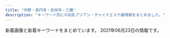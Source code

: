 ```yaml
---
title: "中野・高円寺・吉祥寺・三鷹"
description: "キーワード別にの巨乳アジアン・チャイナエステ嬢情報をまとめました。"
---
```


新着画像と新着キーワードをまとめています。
2021年06月23日の情報です。

<DmmAffiliateIns />
<KeywordTable
  shops={
    [
    {
        "img_links": [
            "http://grace-ogikubo.link/_src/33847584/img20180515000939321049.png",
            "http://grace-ogikubo.link/_src/48517939/img20201002172121373632.png",
            "http://grace-ogikubo.link/_src/18502372/img20160907013218046305.png",
            "http://grace-ogikubo.link/_src/18502416/2.jpg",
            "http://grace-ogikubo.link/_src/18502409/slider1.jpg",
            "http://grace-ogikubo.link/_src/18502254/wechatimg583_20190422220513214.jpg",
            "http://grace-ogikubo.link/_src/18502424/img20180520131800398045.png",
            "http://grace-ogikubo.link/_src/18502332/sign.png",
            "http://grace-ogikubo.link/_src/18502258/_dsf0569.jpg",
            "http://grace-ogikubo.link/_src/18502374/img20160907013313231455.png",
            "http://grace-ogikubo.link/_src/18502255/wechatimg584_20190422220534557.jpg",
            "http://grace-ogikubo.link/_src/36050696/img20191009182552057053.png",
            "http://grace-ogikubo.link/_src/18502260/gg2.png",
            "http://grace-ogikubo.link/_src/18502341/sign.png",
            "http://grace-ogikubo.link/_src/18502311/img20160905232411911726.png",
            "http://grace-ogikubo.link/_src/18502373/img20160907013250266894.png",
            "http://grace-ogikubo.link/_src/57111438/img20210617124938799138.png",
            "http://grace-ogikubo.link/_src/39132552/img20200128123935549821.png",
            "http://grace-ogikubo.link/_src/18502313/img20160905232432223316.png",
            "http://grace-ogikubo.link/_src/18502383/line4.png",
            "http://grace-ogikubo.link/_src/46513788/img20180515000939349207.png",
            "http://grace-ogikubo.link/_src/18502410/slider2.jpg",
            "http://grace-ogikubo.link/_src/18502408/slider4.jpg",
            "http://grace-ogikubo.link/_src/46513779/img20180515000939366224.png",
            "http://grace-ogikubo.link/_src/46513721/img20180515000939399763.png",
            "http://grace-ogikubo.link/_src/49556469/img20201029190543267488.png",
            "http://grace-ogikubo.link/_src/18502317/img20160905232518927313.png",
            "http://grace-ogikubo.link/_src/48517942/img20201002172121418956.png",
            "http://grace-ogikubo.link/_src/18502327/img20160906032301604001.png",
            "http://grace-ogikubo.link/_src/33847581/img20190304223459260987.png",
            "http://grace-ogikubo.link/_src/48518202/img20201002172121373632.png",
            "http://grace-ogikubo.link/_src/33847588/img20190708123951442965.png",
            "http://grace-ogikubo.link/_src/18502420/img20191001122905775719.png",
            "http://grace-ogikubo.link/_src/33848820/img20180515000939321049.png",
            "http://grace-ogikubo.link/_src/18502422/img20191001123048353708.png",
            "http://grace-ogikubo.link/_src/18502252/sign.png",
            "http://grace-ogikubo.link/_src/22329262/img20180515003004409500.png",
            "http://grace-ogikubo.link/_src/18502350/ss1.png",
            "http://grace-ogikubo.link/_src/18502284/tel2.png",
            "http://grace-ogikubo.link/_src/18502272/line1.png",
            "http://grace-ogikubo.link/_src/18502270/xxxx.png",
            "http://grace-ogikubo.link/_src/18502283/toho.png",
            "http://grace-ogikubo.link/_src/46513773/img20191210193133198345.png",
            "http://grace-ogikubo.link/_src/46513781/img20200128123935549821.png",
            "http://grace-ogikubo.link/_src/18502379/ss3.png",
            "http://grace-ogikubo.link/_src/18502259/gg1.png",
            "http://grace-ogikubo.link/_src/18502282/bloc.png",
            "http://grace-ogikubo.link/_src/51290507/img20210426145721510745.png",
            "http://grace-ogikubo.link/_src/18502411/slider3.jpg",
            "http://grace-ogikubo.link/_src/38258161/img20191226185648441738.png",
            "http://grace-ogikubo.link/_src/57111484/img20210617124938799138.png",
            "http://grace-ogikubo.link/_src/38258164/img20191226185648441738.png",
            "http://grace-ogikubo.link/_src/33848818/img20190304223459260987.png",
            "http://grace-ogikubo.link/_src/22329248/img20180515000939399763.png",
            "http://grace-ogikubo.link/_src/18502268/sign.png",
            "http://grace-ogikubo.link/_src/18502309/img20160905232400497638.png",
            "http://grace-ogikubo.link/_src/33848822/img20190708123951442965.png",
            "http://grace-ogikubo.link/_src/18502497/img20180515000939360533.png",
            "http://grace-ogikubo.link/_src/18502315/img20160905232445224246.png",
            "http://grace-ogikubo.link/_src/22326430/sign.png",
            "http://grace-ogikubo.link/_src/49556483/img20201029190543267488.png",
            "http://grace-ogikubo.link/_src/46513791/img20191210193133198345.png",
            "http://grace-ogikubo.link/_src/18502257/_dsf0560.jpg",
            "http://grace-ogikubo.link/_src/18502412/1.jpg",
            "http://grace-ogikubo.link/_src/18502399/img20160907020750279447.png",
            "http://grace-ogikubo.link/_src/36050681/img20191009182552057053.png",
            "http://grace-ogikubo.link/_src/48518203/img20201002172121418956.png",
            "http://grace-ogikubo.link/_src/18502256/_dsf0551-hdr.jpg",
            "http://grace-ogikubo.link/_src/18502430/slider.jpg",
            "http://grace-ogikubo.link/_src/18502414/wechatimg276.jpg",
            "http://grace-ogikubo.link/_src/46513792/img20180515000939366224.png",
            "http://grace-ogikubo.link/_src/18502435/img20180514232217540570.png",
            "http://grace-ogikubo.link/_src/18502375/img20160907013331366028.png",
            "http://grace-ogikubo.link/_src/46513734/img20180515000939349207.png"
        ],
        "url": "http://grace-ogikubo.link/",
        "station": "JR\u837b\u7aaa\u99c5\u5317\u53e3",
        "keywords": {},
        "name": "\u30b0\u30ec\u30fc\u30b9"
    },
    {
        "keywords": {
            "85": 1
        },
        "station": "\u9dfa\u30ce\u5bae\u99c5\u5317\u53e3",
        "name": "\u7965\u60a6 \u3057\u3087\u3046\u3048\u3064",
        "img_links": [
            "http://relaxbest.net/staffPhoto/s20210516180630.jpg",
            "http://relaxbest.net/staffPhoto/s20200202033738.jpg",
            "http://relaxbest.net/images/store/03.jpg",
            "http://relaxbest.net/staffPhoto/b20200804090123.jpg",
            "http://relaxbest.net/images/store/05.jpg",
            "http://relaxbest.net/images/store/01.jpg",
            "http://relaxbest.net/images/store/04.jpg",
            "http://relaxbest.net/staffPhoto/b20200904172838.jpg",
            "http://relaxbest.net/js/sliderLine/slide_prev.png",
            "http://relaxbest.net/staffPhoto/b20200202033738.jpg",
            "http://relaxbest.net/uploadfiles/images/campaignRelaxbest3.jpg",
            "http://relaxbest.net/js/sliderLine/slide_next.png",
            "http://relaxbest.net/staffPhoto/s20200804090123.jpg",
            "http://relaxbest.net/staffPhoto/s20200904172838.jpg",
            "http://relaxbest.net/staffPhoto/b20210516180630.jpg",
            "http://relaxbest.net/images/store/02.jpg",
            "http://relaxbest.net/images/returnBtn.png"
        ],
        "url": "http://relaxbest.net"
    },
    {
        "img_links": [
            "http://heal-rlx.com/images/access/road4.jpg",
            "http://heal-rlx.com/scdl/staff/10132.jpg",
            "http://heal-rlx.com/images/campaign1.jpg",
            "http://heal-rlx.com/images/campaign2.jpg",
            "http://heal-rlx.com/images/access/road2.jpg",
            "http://heal-rlx.com/scdl/staff/10041.jpg",
            "http://heal-rlx.com/scdl/staff/10071.jpg",
            "http://heal-rlx.com/scdl/staff/10151.jpg",
            "http://heal-rlx.com/images/sptod.png",
            "http://heal-rlx.com/scdl/staff/10111.jpg",
            "http://heal-rlx.com/scdl/staff/10031.jpg",
            "http://heal-rlx.com/scdl/staff/10131.jpg",
            "http://heal-rlx.com/scdl/staff/10051.jpg",
            "http://heal-rlx.com/images/rec.jpg",
            "http://heal-rlx.com/scdl/staff/10102.jpg",
            "http://heal-rlx.com/images/gallery/gallery03.jpg",
            "http://heal-rlx.com/images/gallery/gallery02.jpg",
            "http://heal-rlx.com/scdl/staff/10141.jpg",
            "http://heal-rlx.com/images/access/road3.jpg",
            "http://heal-rlx.com/images/gallery/gallery01.jpg",
            "http://heal-rlx.com/images/access/road1.jpg",
            "http://heal-rlx.com/images/access/roaddm.png",
            "http://heal-rlx.com/scdl/staff/10011.jpg",
            "http://heal-rlx.com/images/sptel.png",
            "http://heal-rlx.com/images/access/kanban.jpg",
            "http://heal-rlx.com/scdl/staff/10121.jpg",
            "http://heal-rlx.com/scdl/staff/10101.jpg",
            "http://heal-rlx.com/scdl/staff/10122.jpg"
        ],
        "station": "JR\u4e2d\u91ce\u99c5\u5357\u53e3",
        "name": "Angelica\u30fb\u30a2\u30f3\u30b8\u30a7\u30ea\u30ab",
        "url": "http://heal-rlx.com/",
        "keywords": {
            "\u30bb\u30af\u30b7\u30fc": 1
        }
    },
    {
        "img_links": [],
        "station": "\u4e0a\u77f3\u795e\u4e95\u99c5\u5317\u53e3",
        "keywords": {},
        "url": "http://aes-heal.com/",
        "name": "\u91d1\u306e\u6708"
    },
    {
        "url": "https://jessica.relaxjp.com/",
        "img_links": [
            "https://jessica.relaxjp.com/css/nav/nav-006.png",
            "https://jessica.relaxjp.com/css/tel.png",
            "https://jessica.relaxjp.com/css/staff/staff02.jpg",
            "https://jessica.relaxjp.com/css/top01.png",
            "https://jessica.relaxjp.com/css/nav/nav-001.png",
            "https://jessica.relaxjp.com/css/staff/staff03.jpg",
            "https://jessica.relaxjp.com/css/osusume02.jpg",
            "https://jessica.relaxjp.com/css/nav/nav-003.png",
            "https://jessica.relaxjp.com/css/nav/nav-002.png",
            "https://jessica.relaxjp.com/css/staff/staff01.jpg",
            "https://jessica.relaxjp.com/css/nav/nav-005.png",
            "https://jessica.relaxjp.com/css/nav/nav-004.png"
        ],
        "station": "JR\u837b\u7aaa\u99c5\u897f\u53e3",
        "keywords": {
            "D": 2,
            "89": 2,
            "C": 1,
            "87": 1
        },
        "name": "Jessica -\u30b8\u30a7\u30b7\u30ab-"
    },
    {
        "img_links": [],
        "name": "Candle \uff5e\u30ad\u30e3\u30f3\u30c9\u30eb\uff5e",
        "url": "https://firelady.iest.info/",
        "keywords": {},
        "station": "JR\u837b\u7aaa\u99c5\u5357\u53e3"
    },
    {
        "name": "\u306f\u3059\u3053",
        "keywords": {},
        "img_links": [],
        "station": "JR\u897f\u837b\u7aaa\u99c5\u5357\u53e3",
        "url": "http://hasuko.work/"
    },
    {
        "station": "JR\u4e2d\u91ce\u99c5\u5317\u53e3",
        "img_links": [
            "http://www.fuwafuwa-massage.work/img/st29.jpg",
            "http://www.fuwafuwa-massage.work/img/st30.jpg",
            "http://www.fuwafuwa-massage.work/img/acc1.jpg",
            "http://www.fuwafuwa-massage.work/img/acc2.jpg",
            "http://www.fuwafuwa-massage.work/img/botton.jpg",
            "http://www.fuwafuwa-massage.work/img/acc3.jpg",
            "http://www.fuwafuwa-massage.work/img/head.jpg",
            "http://www.fuwafuwa-massage.work/img/fla.jpg",
            "http://www.fuwafuwa-massage.work/img/mo.png",
            "http://www.fuwafuwa-massage.work/img/acc4.jpg"
        ],
        "keywords": {
            "84": 1,
            "C": 7,
            "E": 1,
            "D": 1,
            "86": 1
        },
        "name": "\u3075\u308f\u3075\u308f",
        "url": "http://www.fuwafuwa-massage.work/"
    },
    {
        "keywords": {
            "C": 7
        },
        "url": "http://yuyu.est-u.com/",
        "station": "\u4e0a\u4e95\u8349\u99c5\u5357\u53e3",
        "name": "\u3086\u3046\u3086\u3046",
        "img_links": [
            "http://yuyu.est-u.com/staff/moe/1.jpg",
            "http://yuyu.est-u.com/images/s1.jpg",
            "http://yuyu.est-u.com/images/index_02.jpg",
            "http://yuyu.est-u.com/images/index_01.jpg",
            "http://yuyu.est-u.com/images/staff_11a.jpg"
        ]
    },
    {
        "name": "\u3086\u304d\u59eb",
        "url": "http://aroma-relax.blue/",
        "keywords": {
            "D": 4,
            "86": 7,
            "E": 3
        },
        "img_links": [
            "http://aroma-relax.blue/images/a1.jpg",
            "http://aroma-relax.blue/images/an_5_02.jpg",
            "http://aroma-relax.blue/images/r4.jpg",
            "http://aroma-relax.blue/images/an_6_01.jpg",
            "http://aroma-relax.blue/images/ff.jpg",
            "http://aroma-relax.blue/images/r5.jpg",
            "http://aroma-relax.blue/images/an_6_02.jpg",
            "http://aroma-relax.blue/images/line.jpg",
            "http://aroma-relax.blue/images/an_4_02.jpg",
            "http://aroma-relax.blue/images/staff_images/cg05.jpg",
            "http://aroma-relax.blue/images/qr.jpg",
            "http://aroma-relax.blue/images/an_1_01.jpg",
            "http://aroma-relax.blue/images/an_4_01.jpg",
            "http://aroma-relax.blue/images/staff_images/cg08.jpg",
            "http://aroma-relax.blue/images/staff_images/cg07.jpg",
            "http://aroma-relax.blue/images/no.png",
            "http://aroma-relax.blue/images/an_2_02.jpg",
            "http://aroma-relax.blue/images/staff_images/cg06.jpg",
            "http://aroma-relax.blue/images/a4.jpg",
            "http://aroma-relax.blue/images/r1.jpg",
            "http://aroma-relax.blue/images/an_2_01.jpg",
            "http://aroma-relax.blue/images/staff_images/cg071.jpg",
            "http://aroma-relax.blue/images/index_01.jpg",
            "http://aroma-relax.blue/images/an_5_01.jpg",
            "http://aroma-relax.blue/images/r2.jpg",
            "http://aroma-relax.blue/images/an_3_02.jpg",
            "http://aroma-relax.blue/images/r6.jpg",
            "http://aroma-relax.blue/images/slider/slide3.png",
            "http://aroma-relax.blue/images/r3.jpg",
            "http://aroma-relax.blue/images/staff_images/cg061.jpg",
            "http://aroma-relax.blue/images/staff_images/cg02.jpg",
            "http://aroma-relax.blue/images/staff_images/cg03.jpg",
            "http://aroma-relax.blue/images/a3.jpg",
            "http://aroma-relax.blue/images/slider/slide2.png",
            "http://aroma-relax.blue/images/an_3_01.jpg",
            "http://aroma-relax.blue/images/slider/slide2s.png",
            "http://aroma-relax.blue/images/a2.jpg",
            "http://aroma-relax.blue/images/slider/slide1s.png",
            "http://aroma-relax.blue/images/an_1_02.jpg",
            "http://aroma-relax.blue/images/slider/slide3s.png",
            "http://aroma-relax.blue/images/slider/slide1.png",
            "http://aroma-relax.blue/images/staff_images/cg01.jpg"
        ],
        "station": "JR\u9ad8\u5186\u5bfa\u99c5\u5357\u53e3"
    },
    {
        "url": "http://www.smamu.net/juno/",
        "img_links": [
            "http://www.smamu.net/juno/news/photo/1597025414.jpg",
            "http://www.smamu.net/juno/news/photo/1598442628.jpg",
            "http://www.smamu.net/juno/view_event/photo/news1597051332.jpg",
            "http://www.smamu.net/juno/pc_schedule/photo/1597115329-2.jpg",
            "http://www.smamu.net/juno/pc_schedule/photo/1622198071-2.jpg",
            "http://www.smamu.net/juno/news/photo/news1597053985.jpg",
            "http://www.smamu.net/juno/news/photo/news1597028346.jpg",
            "http://www.smamu.net/juno/pc_schedule/photo/1597028346-1.jpg",
            "http://www.smamu.net/juno/view_obj/hd_price_head.png",
            "http://www.smamu.net/juno/pc_schedule/photo/1597053985-1.jpg",
            "http://www.smamu.net/juno/pc_schedule/photo/1602148966-2.jpg",
            "http://www.smamu.net/juno/pc_schedule/photo/1608191494-1.jpg",
            "http://www.smamu.net/juno/pc_schedule/photo/1598442872-1.jpg",
            "http://www.smamu.net/juno/pc_schedule/photo/m_noimage.jpg",
            "http://www.smamu.net/juno/pc_schedule/photo/1608191494-2.jpg",
            "http://www.smamu.net/juno/view_event/photo/news1597032313.jpg",
            "http://www.smamu.net/juno/upload/20210528-193516aya_1001sss.jpg",
            "http://www.smamu.net/juno/pc_schedule/photo/1597114489-2.jpg",
            "http://www.smamu.net/juno/news/photo/news1622198071.jpg",
            "http://www.smamu.net/juno/pc_schedule/photo/1597025414-1.jpg",
            "http://www.smamu.net/juno/news/photo/news1608191494.jpg",
            "http://www.smamu.net/juno/view_obj/bn_top_reserve.jpg",
            "http://www.smamu.net/juno/pc_schedule/photo/1597028346-2.jpg",
            "http://www.smamu.net/juno/pc_schedule/photo/1597053985-2.jpg",
            "http://www.smamu.net/juno/pc_schedule/photo/1602148966-1.jpg",
            "http://www.smamu.net/juno/news/photo/1597114489.jpg",
            "http://www.smamu.net/juno/view_obj/hd_top_information.png",
            "http://www.smamu.net/juno/pc_schedule/photo/1597025414-2.jpg",
            "http://www.smamu.net/juno/pc_schedule/photo/1597115329-1.jpg",
            "http://www.smamu.net/juno/view_obj/p_head_price.png",
            "http://www.smamu.net/juno/view_obj/p_head_top.png",
            "http://www.smamu.net/juno/view_event/photo/news1597050580.jpg",
            "http://www.smamu.net/juno/view_obj/bn_top_mobile.jpg",
            "http://www.smamu.net/juno/view_obj/bottom_line_02.png",
            "http://www.smamu.net/juno/pc_schedule/photo/1597114489-1.jpg",
            "http://www.smamu.net/juno/pc_schedule/photo/1598442628-1.jpg",
            "http://www.smamu.net/juno/view_obj/hd_top_newface.png",
            "http://www.smamu.net/juno/view_obj/header_01.png",
            "http://www.smamu.net/juno/pc_schedule/photo/1622198071-1.jpg",
            "http://www.smamu.net/juno/view_obj/p_head_cast.png",
            "http://www.smamu.net/juno/news/photo/1598442872.jpg",
            "http://www.smamu.net/juno/news/photo/1597115329.jpg",
            "http://www.smamu.net/juno/view_obj/p_head_profile.png",
            "http://www.smamu.net/juno/news/photo/news1602148966.jpg"
        ],
        "keywords": {},
        "station": "JR\u837b\u7aaa\u99c5\u5357\u53e3",
        "name": "Juno\uff5e\u30b8\u30e5\u30ce\u30fc\uff5e"
    },
    {
        "keywords": {
            "C": 34
        },
        "url": "http://k-angel.jpest.net/",
        "img_links": [
            "http://k-angel.jpest.net/uploads//sites/40/2021/04/g5.jpg",
            "http://k-angel.jpest.net/uploads//sites/40/elementor/thumbs/07-p60rlzjrco7drnv741emdelukw5bmy9fvmv14raj04.jpg",
            "http://k-angel.jpest.net/uploads//sites/40/elementor/thumbs/58-p60shh54avb6pe4l8neowgjqzkxzhx9q7hmlwglqk4.jpg",
            "http://k-angel.jpest.net/uploads//sites/40/2021/04/03.jpg",
            "http://k-angel.jpest.net/uploads//sites/40/elementor/thumbs/17-p60rpfmgesx8c6uyzj1dijaozr5ruzy0coz4ha6k6s.jpg",
            "http://k-angel.jpest.net/uploads//sites/40/elementor/thumbs/02-1-p60rnbhj18107rxkc44lekicvjl1jijr284slvbg6s.jpg",
            "http://k-angel.jpest.net/uploads//sites/40/2021/03/r5.jpg",
            "http://k-angel.jpest.net/uploads//sites/40/2021/04/58.jpg",
            "http://k-angel.jpest.net/uploads//sites/40/elementor/thumbs/03-p60rkojtuyf1n5rgqh39wqgsvmkyy32v168r4x87n8.jpg",
            "http://k-angel.jpest.net/uploads//sites/40/2021/04/17.jpg",
            "http://k-angel.jpest.net/uploads//sites/40/2021/04/ami-1.jpg",
            "http://k-angel.jpest.net/uploads//sites/40/2021/04/g6.jpg",
            "http://k-angel.jpest.net/uploads//sites/40/2021/04/g1-1.jpg",
            "http://k-angel.jpest.net/uploads//sites/40/2021/04/02-1.jpg",
            "http://k-angel.jpest.net/uploads//sites/40/2021/03/r3.jpg",
            "http://k-angel.jpest.net/uploads//sites/40/2021/03/r4.jpg",
            "http://k-angel.jpest.net/uploads//sites/40/2021/03/r6.jpg",
            "http://k-angel.jpest.net/uploads//sites/40/2021/04/a1-208x300.jpg",
            "http://k-angel.jpest.net/uploads//sites/40/2021/04/07.jpg",
            "http://k-angel.jpest.net/uploads//sites/40/2021/03/r1.jpg",
            "http://k-angel.jpest.net/uploads//sites/40/2021/03/r2.jpg"
        ],
        "station": "JR\u9ad8\u5186\u5bfa\u99c5\u5317\u53e3",
        "name": "Angel\u30fb\u30a8\u30f3\u30b8\u30a7\u30eb"
    },
    {
        "station": "JR\u9ad8\u5186\u5bfa\u99c5\u5357\u53e3",
        "url": "http://f-rlx.xyz/",
        "img_links": [
            "http://f-rlx.xyz/s/image/nav_hotel.png",
            "http://f-rlx.xyz/images/03.jpg",
            "http://f-rlx.xyz/s/image/nav_sys.png",
            "http://f-rlx.xyz/images/index_26.jpg",
            "http://f-rlx.xyz/images/index_21.jpg",
            "http://f-rlx.xyz/images/upload/thumb/612c61f669752eb1.jpg",
            "http://f-rlx.xyz/images/index_29.jpg",
            "http://f-rlx.xyz/s/images/slider/1.jpg",
            "http://f-rlx.xyz/s/images/pc.png",
            "http://f-rlx.xyz/images/index_19.jpg",
            "http://f-rlx.xyz/images/index_27.jpg",
            "http://f-rlx.xyz/images/index_01.jpg",
            "http://f-rlx.xyz/s/image/nav_top.png",
            "http://f-rlx.xyz/s/images/okubokomachi.jpg",
            "http://f-rlx.xyz/girl/02.jpg",
            "http://f-rlx.xyz/images/index_17.jpg",
            "http://f-rlx.xyz/s/images/slider/prev.png",
            "http://f-rlx.xyz/images/upload/thumb/b5b618087f90a9f8.jpg",
            "http://f-rlx.xyz/s/images/tel.png",
            "http://f-rlx.xyz/s/images/slider/next.png",
            "http://f-rlx.xyz/images/upload/thumb/ca7495be19fbf15b.jpg",
            "http://f-rlx.xyz/images/upload/thumb/02f5c6f80e764efa.jpg",
            "http://f-rlx.xyz/images/rec_11.jpg",
            "http://f-rlx.xyz/s/images/t2.jpg",
            "http://f-rlx.xyz/images/01.jpg",
            "http://f-rlx.xyz/images/upload/thumb/3ac43f67d2a8180e.jpg",
            "http://f-rlx.xyz/images/index_05.jpg",
            "http://f-rlx.xyz/images/index_08.jpg",
            "http://f-rlx.xyz/images/index_12.jpg",
            "http://f-rlx.xyz/girl/06.jpg",
            "http://f-rlx.xyz/images/index_10.jpg",
            "http://f-rlx.xyz/images/index_23.jpg",
            "http://f-rlx.xyz/images/upload/thumb/87360a30af268254.jpg",
            "http://f-rlx.xyz/images/index_07.jpg",
            "http://f-rlx.xyz/images/index_02.jpg",
            "http://f-rlx.xyz/girl/03.jpg",
            "http://f-rlx.xyz/images/staff_11.jpg",
            "http://f-rlx.xyz/images/index_04.jpg",
            "http://f-rlx.xyz/images/rec.jpg",
            "http://f-rlx.xyz/s/image/nav_cast.png",
            "http://f-rlx.xyz/s/uploads/02.jpg",
            "http://f-rlx.xyz/s/images/t1.jpg",
            "http://f-rlx.xyz/s/uploads/06.jpg",
            "http://f-rlx.xyz/images/upload/thumb/b40c9bdbc5a67fd9.jpg",
            "http://f-rlx.xyz/images/index_24.jpg",
            "http://f-rlx.xyz/s/uploads/08.jpg",
            "http://f-rlx.xyz/images/index_20.jpg",
            "http://f-rlx.xyz/images/index_13.jpg",
            "http://f-rlx.xyz/images/upload/thumb/90170edff42fc458.jpg",
            "http://f-rlx.xyz/s/image/nav_manga.png",
            "http://f-rlx.xyz/s/images/t3.jpg",
            "http://f-rlx.xyz/images/upload/thumb/12c7dee67ce9a3ec.jpg",
            "http://f-rlx.xyz/s/images/slider/3.jpg",
            "http://f-rlx.xyz/s/images/t4.jpg",
            "http://f-rlx.xyz/images/upload/thumb/939a60785cc7a167.jpg",
            "http://f-rlx.xyz/images/02.jpg",
            "http://f-rlx.xyz/girl/04.jpg",
            "http://f-rlx.xyz/s/images/kanban.jpg",
            "http://f-rlx.xyz/images/info.jpg",
            "http://f-rlx.xyz/s/image/nav_topics.png",
            "http://f-rlx.xyz/images/index_03.jpg",
            "http://f-rlx.xyz/images/index_16.jpg",
            "http://f-rlx.xyz/images/index_06.jpg",
            "http://f-rlx.xyz/s/images/top_2.jpg",
            "http://f-rlx.xyz/s/images/service_01.png",
            "http://f-rlx.xyz/images/index_28.jpg",
            "http://f-rlx.xyz/images/index_15.jpg",
            "http://f-rlx.xyz/s/images/iphone.png",
            "http://f-rlx.xyz/s/images/service_03.png",
            "http://f-rlx.xyz/images/upload/thumb/f4775f16c6fc9aa2.jpg",
            "http://f-rlx.xyz/images/index_09.jpg",
            "http://f-rlx.xyz/images/upload/thumb/ce903c0949e659f6.jpg",
            "http://f-rlx.xyz/images/upload/thumb/740e5dec2ca54806.jpg",
            "http://f-rlx.xyz/images/info_11.jpg"
        ],
        "keywords": {
            "87": 5,
            "D": 5,
            "C": 5,
            "86": 5
        },
        "name": "\u3082\u307f\u30fc\u3086"
    },
    {
        "keywords": {
            "C": 1
        },
        "img_links": [
            "http://relax-free.info/rose/images/bill4.jpg",
            "http://relax-free.info/rose/images/bill2.jpg",
            "http://relax-free.info/rose/images/t2.jpg",
            "http://relax-free.info/rose/images/bill5.jpg",
            "http://relax-free.info/rose/images/bar-greeting.png",
            "http://relax-free.info/rose/images/t3.jpg",
            "http://relax-free.info/rose/images/t4.jpg",
            "http://relax-free.info/rose/images/bar-sejutu.png",
            "http://relax-free.info/rose/images/s10.jpg",
            "http://relax-free.info/rose/images/s11.jpg",
            "http://relax-free.info/rose/images/t1.jpg",
            "http://relax-free.info/rose/images/s12.jpg",
            "http://relax-free.info/rose/images/s9.jpg",
            "http://relax-free.info/rose/images/bill3.jpg",
            "http://relax-free.info/rose/images/bill1.jpg"
        ],
        "station": "JR\u6771\u4e2d\u91ce\u99c5\u897f\u53e3",
        "url": "http://relax-free.info/rose/",
        "name": "\u30ed\u30fc\u30ba"
    },
    {
        "station": "JR\u897f\u837b\u7aaa\u99c5\u5357\u53e3",
        "name": "\u3084\u3059\u3089\u304e\u51e6 \u82b1\u697d",
        "img_links": [
            "https://static.wixstatic.com/media/11062b_8b93d3d5a6584b69893408bb08e64122f000.jpg",
            "https://static.wixstatic.com/media/3f1889_42006b8157ef484d90a6ac233fe797a4~mv2_d_2300_3517_s_2.png",
            "https://static.wixstatic.com/media/3f1889_fcd9b2e88eaf4467b0d433f465f82e29~mv2.jpg",
            "https://static.wixstatic.com/media/3f1889_d5863990d0fb4ec5be54d7f6e68f3d5f~mv2.png",
            "https://static.wixstatic.com/media/3f1889_58413e37ea654920b1656e31163c4dc3~mv2.jpg",
            "https://static.wixstatic.com/media/11062b_2042bb7351284f0f982e4787d37415e6f000.jpg",
            "https://static.wixstatic.com/media/11062b_84f0c9aa252b4b2ab1114febc012eacbf000.jpg",
            "https://static.wixstatic.com/media/11062b_adfb71c8d3184c0da6217c56e72cfd34f000.jpg",
            "https://static.wixstatic.com/media/3f1889_769941b5f63d44329a1797c335d938ee~mv2.png",
            "https://static.wixstatic.com/media/3f1889_df432e03872140c38add5b2746291971~mv2_d_1280_4830_s_2.png",
            "https://static.wixstatic.com/media/3f1889_31b52551f2694c2f911b20e71ef2b3b2~mv2_d_2700_1600_s_2.jpg",
            "https://static.wixstatic.com/media/3f1889_ab8d2cf7913a412283ba6a9b444d2a6e~mv2.png",
            "https://static.wixstatic.com/media/3f1889_e91341eb203e4243bc92a5de17a173e2~mv2.png",
            "https://static.wixstatic.com/media/3f1889_365a1c01b11e45068c4432b93f9c4bae~mv2.png",
            "https://static.wixstatic.com/media/3f1889_734d04c2a52d4e95afc0c103f98beb36~mv2.jpg",
            "https://static.wixstatic.com/media/3f1889_8c2e9b0dd6a64ae4baaf64673e8f3f0f~mv2.jpg",
            "https://static.wixstatic.com/media/3f1889_8e4787061f714a468e91941852cf1eec~mv2_d_1599_4320_s_2.jpg"
        ],
        "keywords": {},
        "url": "https://www.kagura.tokyo/"
    },
    {
        "url": "http://f-relax.net/",
        "name": "\u30a8\u30b9\u30fb\u30c8\u30c3\u30d7",
        "img_links": [
            "http://f-relax.net/images/index_05.jpg",
            "http://f-relax.net/images/index_02.jpg",
            "http://f-relax.net/girl/01.jpg",
            "http://f-relax.net/images/index_14.jpg",
            "http://f-relax.net/girl/03b.jpg",
            "http://f-relax.net/images/index_01.jpg",
            "http://f-relax.net/girl/02b.jpg",
            "http://f-relax.net/girl/04a.jpg",
            "http://f-relax.net/images/index_12.jpg",
            "http://f-relax.net/images/info_09.jpg",
            "http://f-relax.net/images/index_16.jpg",
            "http://f-relax.net/images/01.jpg",
            "http://f-relax.net/images/info.jpg",
            "http://f-relax.net/images/rec.jpg",
            "http://f-relax.net/images/sub_12.jpg",
            "http://f-relax.net/girl/04b.jpg",
            "http://f-relax.net/images/index_13.jpg",
            "http://f-relax.net/girl/01a.jpg",
            "http://f-relax.net/girl/03.jpg",
            "http://f-relax.net/girl/03a.jpg",
            "http://f-relax.net/images/index_06.jpg",
            "http://f-relax.net/images/index_03.jpg",
            "http://f-relax.net/images/index_11.jpg",
            "http://f-relax.net/images/staff_09.jpg",
            "http://f-relax.net/girl/04.jpg",
            "http://f-relax.net/girl/02a.jpg",
            "http://f-relax.net/images/02.jpg",
            "http://f-relax.net/images/rec_09.jpg",
            "http://f-relax.net/girl/01b.jpg",
            "http://f-relax.net/images/line.jpg",
            "http://f-relax.net/images/acc.jpg",
            "http://f-relax.net/images/index_07.jpg",
            "http://f-relax.net/images/index_04.jpg",
            "http://f-relax.net/girl/02.jpg"
        ],
        "station": "JR\u4e09\u9df9\u99c5\u5357\u53e3",
        "keywords": {
            "88": 1,
            "C": 4,
            "85": 1,
            "86": 1,
            "90": 1
        }
    },
    {
        "img_links": [
            "http://xiretyuat.xyz/uploads/210408/1-21040Q33H0N7.jpg",
            "http://xiretyuat.xyz/uploads/210127/1-21012G0345B96.jpg",
            "http://xiretyuat.xyz/static/picture/room4.jpg",
            "http://xiretyuat.xyz/uploads/210408/1-21040Q33G0920.jpg",
            "http://xiretyuat.xyz/uploads/210511/1-2105111315014b.jpg",
            "http://xiretyuat.xyz/uploads/210127/1-21012G03430533.jpg",
            "http://xiretyuat.xyz/uploads/210511/1-21051113142N43.jpg",
            "http://xiretyuat.xyz/static/picture/sp_tit_new.png",
            "http://xiretyuat.xyz/static/picture/tit_therapist.png",
            "http://xiretyuat.xyz/static/picture/tit_staff02.png",
            "http://xiretyuat.xyz/static/picture/sp_tit_therapist.png",
            "http://xiretyuat.xyz/uploads/210319/1-21031916033XB.jpg",
            "http://xiretyuat.xyz/uploads/210319/1-2103191603104W.jpg",
            "http://xiretyuat.xyz/static/picture/room2.jpg",
            "http://xiretyuat.xyz/uploads/210127/1-21012G0344A00.jpg",
            "http://xiretyuat.xyz/static/picture/sp_tit_staff02.png",
            "http://xiretyuat.xyz/static/picture/img_tel.png",
            "http://xiretyuat.xyz/uploads/201215/1-2012151405215G.jpg",
            "http://xiretyuat.xyz/static/picture/tit_staff01.png",
            "http://xiretyuat.xyz/uploads/210511/1-210511131450912.jpg",
            "http://xiretyuat.xyz/static/picture/room3.jpg",
            "http://xiretyuat.xyz/static/picture/room1.jpg",
            "http://xiretyuat.xyz/static/picture/sp_tit_staff01.png",
            "http://xiretyuat.xyz/static/picture/maining.jpg",
            "http://xiretyuat.xyz/images/1-1Z41911200GA.png",
            "http://xiretyuat.xyz/uploads/201215/1-2012151405433S.jpg",
            "http://xiretyuat.xyz/static/picture/tit_new.png",
            "http://xiretyuat.xyz/uploads/201215/1-201215140451403.jpg",
            "http://xiretyuat.xyz/uploads/210319/1-21031916032G39.jpg",
            "http://xiretyuat.xyz/uploads/210327/1-21032G53UQ59.jpg",
            "http://xiretyuat.xyz/static/picture/top.jpg",
            "http://xiretyuat.xyz/uploads/210408/1-21040Q33AR20.jpg"
        ],
        "url": "http://xiretyuat.xyz/",
        "station": "\u6b66\u8535\u95a2\u99c5\u5357\u53e3",
        "keywords": {
            "85": 4,
            "87": 3,
            "D": 12,
            "C": 15,
            "88": 4,
            "E": 3,
            "89": 4,
            "86": 15,
            "\u4e73": 1
        },
        "name": "\u4e00\u76ee\u60da\u308c"
    },
    {
        "name": "\u30a2\u30d9\u30ea\u30a2",
        "img_links": [
            "http://kirumihachimitui.xyz/uploads/210617/1-21061G53S0506.jpg",
            "http://kirumihachimitui.xyz/webstyle/slide2-4.jpg",
            "http://kirumihachimitui.xyz/webstyle/m6.png",
            "http://kirumihachimitui.xyz/webstyle/toph.png",
            "http://kirumihachimitui.xyz/uploads/210611/1-210611140025336.jpg",
            "http://kirumihachimitui.xyz/uploads/210617/1-21061G5410NH.jpg",
            "http://kirumihachimitui.xyz/webstyle/cp-desc1sp.png",
            "http://kirumihachimitui.xyz/webstyle/m4.png",
            "http://kirumihachimitui.xyz/webstyle/tit3.png",
            "http://kirumihachimitui.xyz/webstyle/h1.png",
            "http://kirumihachimitui.xyz/uploads/allimg/210609/1-210609143142E3.jpg",
            "http://kirumihachimitui.xyz/webstyle/slide2-2.jpg",
            "http://kirumihachimitui.xyz/webstyle/cp-ttl.png",
            "http://kirumihachimitui.xyz/webstyle/m2.png",
            "http://kirumihachimitui.xyz/uploads/allimg/210609/1-210609143133605.jpg",
            "http://kirumihachimitui.xyz/webstyle/tit5.png",
            "http://kirumihachimitui.xyz/webstyle/m1.png",
            "http://kirumihachimitui.xyz/webstyle/open.png",
            "http://kirumihachimitui.xyz/uploads/allimg/210609/1-21060914310Y20.jpg",
            "http://kirumihachimitui.xyz/uploads/210617/1-21061G539391J.jpg",
            "http://kirumihachimitui.xyz/webstyle/tit1.png",
            "http://kirumihachimitui.xyz/webstyle/m5.png",
            "http://kirumihachimitui.xyz/uploads/allimg/210609/1-210609143123115.jpg",
            "http://kirumihachimitui.xyz/webstyle/cp-desc1.png",
            "http://kirumihachimitui.xyz/uploads/210610/1-21061015002L27.jpg",
            "http://kirumihachimitui.xyz/webstyle/m3.png",
            "http://kirumihachimitui.xyz/webstyle/slide2-3.jpg",
            "http://kirumihachimitui.xyz/webstyle/tit2.png",
            "http://kirumihachimitui.xyz/uploads/210617/1-21061G53UKc.jpg",
            "http://kirumihachimitui.xyz/webstyle/slide2-1.jpg",
            "http://kirumihachimitui.xyz/uploads/210609/1-21060914355Dc.jpg",
            "http://kirumihachimitui.xyz/webstyle/tel2.png"
        ],
        "url": "http://kirumihachimitui.xyz/",
        "keywords": {
            "E": 7
        },
        "station": "JR\u5409\u7965\u5bfa\u99c5\u5317\u53e3"
    },
    {
        "station": "\u4e2d\u91ce\u5742\u4e0a\u99c5A1\u53e3",
        "keywords": {
            "89": 6,
            "85": 2,
            "88": 6
        },
        "name": "\u6c34\u4e2d\u82b1",
        "img_links": [
            "http://suityuka.info/images/m03.jpg",
            "http://suityuka.info/i/images/yuri1.jpg",
            "http://suityuka.info/images/m04.jpg",
            "http://suityuka.info/images/m02.jpg",
            "http://suityuka.info/i/gals/yuri1.jpg",
            "http://www.suityuka.info/img/miho1.jpg",
            "http://suityuka.info/img/mihoi1.jpg",
            "http://suityuka.info/img/miho1.jpg",
            "http://www.suityuka.info/img/miki1.jpg",
            "http://www.suityuka.info/images/m04.jpg",
            "http://www.suityuka.info/images/m03.jpg",
            "http://www.suityuka.info/images/m02.jpg",
            "http://suityuka.info/i/gals/miho1.jpg",
            "http://www.suityuka.info/img/yuri1.jpg",
            "http://suityuka.info/img/rumi1.jpg",
            "http://suityuka.info/img/yuri1.jpg",
            "http://suityuka.info/i/gals/rumi1.jpg",
            "http://suityuka.info/i/gals/miki1.jpg",
            "http://suityuka.info/img/miki1.jpg",
            "http://www.suityuka.info/i/images/yuri1.jpg"
        ],
        "url": "http://suityuka.info/"
    },
    {
        "keywords": {
            "\u30bb\u30af\u30b7\u30fc": 1,
            "\u80f8": 2
        },
        "station": "JR\u837b\u7aaa\u99c5\u5317\u53e3",
        "name": "Pure Heart",
        "img_links": [
            "https://pureheart.tokyo/sites/default/files/pictures/2018-06/noa_001.jpg",
            "https://pureheart.tokyo/sites/default/files/pictures/2021-05/21052701.jpg",
            "https://pureheart.tokyo/sites/default/files/pictures/2018-09/miyuki_002_0.jpg",
            "https://pureheart.tokyo/sites/default/files/inline-images/PA311702.jpg",
            "https://pureheart.tokyo/sites/default/files/pictures/2020-06/20062201.jpg",
            "https://pureheart.tokyo/sites/default/files/pictures/2021-01/rize_004_1.jpg",
            "https://pureheart.tokyo/sites/default/files/pictures/2018-06/aya_001.jpg",
            "https://pureheart.tokyo/sites/default/files/styles/large/public/pictures/2020-10/misaki_001.jpg",
            "https://pureheart.tokyo/sites/default/files/pictures/2020-10/misaki_001.jpg",
            "https://pureheart.tokyo/sites/default/files/inline-images/PA311701.jpg",
            "https://pureheart.tokyo/sites/default/files/styles/large/public/pictures/2021-06/hikaru_001.jpg",
            "https://pureheart.tokyo/sites/default/files/pictures/2021-06/hikaru_001.jpg",
            "https://pureheart.tokyo/sites/default/files/pictures/2018-06/emi_001.jpg",
            "https://pureheart.tokyo/sites/default/files/pictures/2020-04/erina_005.jpg"
        ],
        "url": "https://pureheart.tokyo/"
    },
    {
        "img_links": [
            "https://cc-relax.com/wp-content/themes/este/img/tel_footer.png",
            "https://cc-relax.com/wp-content/uploads/2019/12/21iouhjgvcute.jpg",
            "https://cc-relax.com/wp-content/themes/este/img/2.jpg",
            "https://cc-relax.com/wp-content/themes/este/img/top-img02g.png",
            "https://cc-relax.com/wp-content/themes/este/img/top-img01a.png",
            "https://cc-relax.com/wp-content/themes/este/img/top-img01.png",
            "https://cc-relax.com/wp-content/themes/este/img/tel_header.png",
            "https://cc-relax.com/wp-content/themes/este/img/top-img04.png",
            "https://cc-relax.com/wp-content/themes/este/img/call.png",
            "https://cc-relax.com/wp-content/themes/este/img/3.jpg",
            "https://cc-relax.com/wp-content/themes/este/img/top-img01b.png",
            "https://cc-relax.com/wp-content/uploads/2019/12/21yucute.jpg",
            "https://cc-relax.com/wp-content/uploads/2019/12/2i1ouyghcute.jpg",
            "https://cc-relax.com/wp-content/themes/este/img/1.jpg",
            "https://cc-relax.com/wp-content/themes/este/img/4.jpg",
            "https://cc-relax.com/wp-content/themes/este/img/top-img03.png",
            "https://cc-relax.com/wp-content/uploads/2018/12/3122311221cute.jpg"
        ],
        "station": "\u65b9\u5357\u753a\u99c52\u756a\u51fa\u53e3",
        "name": "CUTE",
        "url": "https://cc-relax.com/",
        "keywords": {
            "E": 7,
            "D": 8
        }
    },
    {
        "url": "https://x-aroma.com/",
        "station": "JR\u837b\u7aaa\u99c5\u5357\u53e3",
        "img_links": [
            "https://x-aroma.com/wp-content/uploads/2019/12/98716sop.jpg",
            "https://x-aroma.com/wp-content/uploads/2019/12/8765712sop.jpg",
            "https://x-aroma.com/wp-content/uploads/2019/06/22sop.jpg",
            "https://x-aroma.com/wp-content/themes/este/img/tel_footer.png",
            "https://x-aroma.com/wp-content/themes/este/img/4.jpg",
            "https://x-aroma.com/wp-content/uploads/2021/03/897621sop.jpg",
            "https://x-aroma.com/wp-content/uploads/2019/06/44sop.jpg",
            "https://x-aroma.com/wp-content/uploads/2019/12/98721sop.jpg",
            "https://x-aroma.com/wp-content/themes/este/img/tel_header.png",
            "https://x-aroma.com/wp-content/themes/este/img/2.jpg",
            "https://x-aroma.com/wp-content/themes/este/img/top-img01b.png",
            "https://x-aroma.com/wp-content/uploads/2021/03/987261sop.jpg",
            "https://x-aroma.com/wp-content/uploads/2019/06/11sop.jpg",
            "https://x-aroma.com/wp-content/uploads/2021/03/2121sop.jpg",
            "https://x-aroma.com/wp-content/themes/este/img/3.jpg",
            "https://x-aroma.com/wp-content/uploads/2021/03/345678sop.jpg",
            "https://x-aroma.com/wp-content/uploads/2021/03/4567sop.jpg",
            "https://x-aroma.com/wp-content/themes/este/img/top-img01a.png",
            "https://x-aroma.com/wp-content/themes/este/img/top-img02.png",
            "https://x-aroma.com/wp-content/uploads/2021/03/1ruiksop.jpg",
            "https://x-aroma.com/wp-content/uploads/2019/06/33sop.jpg",
            "https://x-aroma.com/wp-content/themes/este/img/call.png",
            "https://x-aroma.com/wp-content/uploads/2021/03/9874567sop.jpg",
            "https://x-aroma.com/wp-content/themes/este/img/1.jpg",
            "https://x-aroma.com/wp-content/uploads/2019/12/211sop.jpg",
            "https://x-aroma.com/wp-content/uploads/2021/03/908765sop.jpg"
        ],
        "name": "\u30bd\u30d7\u30e9\u30ce",
        "keywords": {
            "C": 4,
            "E": 9,
            "D": 9,
            "F": 8
        }
    },
    {
        "keywords": {
            "84": 1,
            "87": 1,
            "D": 4,
            "86": 3,
            "85": 1,
            "C": 18
        },
        "station": "JR\u837b\u7aaa\u99c5\u5317\u53e3",
        "url": "http://spa-only-one.jpn.mn/",
        "name": "SPA ONLY ONE",
        "img_links": [
            "http://spa-only-one.jpn.mn/photos/sites/15/2018/05/2018052706514671.jpg",
            "http://spa-only-one.jpn.mn/images/news.jpg",
            "http://spa-only-one.jpn.mn/images/s5.jpg",
            "http://spa-only-one.jpn.mn/photos/sites/15/2018/05/2018052706482112.jpg",
            "http://spa-only-one.jpn.mn/photos/sites/15/2018/05/2018052706473315.jpg",
            "http://spa-only-one.jpn.mn/photos/sites/15/2020/06/2020062320024668.jpg",
            "http://spa-only-one.jpn.mn/photos/sites/15/2018/05/2018050703260387.jpg",
            "http://spa-only-one.jpn.mn/photos/sites/15/2018/05/2018052706491571.jpg",
            "http://spa-only-one.jpn.mn/images/s_link.png",
            "http://spa-only-one.jpn.mn/photos/sites/15/2019/06/2019062511372543-265x400.jpg",
            "http://spa-only-one.jpn.mn/images/s4.jpg",
            "http://spa-only-one.jpn.mn/images/mobile.jpg",
            "http://spa-only-one.jpn.mn/photos/sites/15/2018/05/2018052706495271.jpg",
            "http://spa-only-one.jpn.mn/images/s6.jpg",
            "http://spa-only-one.jpn.mn/photos/sites/15/2018/05/2018052706463940.jpg",
            "http://spa-only-one.jpn.mn/photos/sites/15/2018/05/2018053001014078.jpg",
            "http://spa-only-one.jpn.mn/images/s_staff.png",
            "http://spa-only-one.jpn.mn/images/girl-z2.jpg",
            "http://spa-only-one.jpn.mn/photos/sites/15/2018/09/201809070336043.jpg",
            "http://spa-only-one.jpn.mn/photos/sites/15/2017/11/2017111706403963.jpg",
            "http://spa-only-one.jpn.mn/images/girl-z1.jpg",
            "http://spa-only-one.jpn.mn/images/top.png",
            "http://spa-only-one.jpn.mn/images/s2.jpg",
            "http://spa-only-one.jpn.mn/images/pick.jpg"
        ]
    },
    {
        "name": "Aroma Flower\uff5e\u30a2\u30ed\u30de\u30d5\u30e9\u30ef\u30fc\uff5e",
        "url": "https://aro-flower.com/",
        "station": "JR\u963f\u4f50\u30f6\u8c37\u99c5\u5357\u53e3",
        "img_links": [
            "https://aro-flower.com/wp-content/themes/este/img/2.jpg",
            "https://aro-flower.com/wp-content/themes/este/img/tel.png",
            "https://aro-flower.com/wp-content/themes/este/img/tel01.png",
            "https://aro-flower.com/wp-content/uploads/2019/01/sahoaaxsjlklslkla.jpg",
            "https://aro-flower.com/wp-content/themes/este/img/6.jpg",
            "https://aro-flower.com/wp-content/themes/este/img/1.jpg",
            "https://aro-flower.com/wp-content/themes/este/img/5.jpg",
            "https://aro-flower.com/wp-content/uploads/2019/11/xcvbnmkpojihugy.jpg",
            "https://aro-flower.com/wp-content/uploads/2020/09/897216908765sa.jpg",
            "https://aro-flower.com/wp-content/themes/este/img/top-img01.png",
            "https://aro-flower.com/wp-content/uploads/2019/09/wasedrftyguihoj.jpg",
            "https://aro-flower.com/wp-content/uploads/2020/12/1908765sa.jpg",
            "https://aro-flower.com/wp-content/themes/este/img/4.jpg",
            "https://aro-flower.com/wp-content/uploads/2018/12/121908765sa.jpg",
            "https://aro-flower.com/wp-content/themes/este/img/top-img03.png",
            "https://aro-flower.com/wp-content/themes/este/img/3.jpg",
            "https://aro-flower.com/wp-content/themes/este/img/top-img03b.png",
            "https://aro-flower.com/wp-content/uploads/2018/12/tyfugihojska.jpg",
            "https://aro-flower.com/wp-content/uploads/2019/03/srdtyfugih.jpg",
            "https://aro-flower.com/wp-content/uploads/2020/12/2908765sa.jpg"
        ],
        "keywords": {
            "G": 3,
            "\u80f8": 3,
            "D": 16,
            "E": 11
        }
    },
    {
        "img_links": [
            "http://www.e-himawari.work/img/kina1.jpg",
            "http://www.e-himawari.work/images/2.jpg",
            "http://www.e-himawari.work/images/rec2.jpg",
            "http://www.e-himawari.work/images/11.jpg",
            "http://www.e-himawari.work/img/nao1.jpg",
            "http://www.e-himawari.work/img/ai2.jpg",
            "http://www.e-himawari.work/img/yui1.jpg",
            "http://www.e-himawari.work/img/nao2.jpg",
            "http://www.e-himawari.work/images/9.jpg",
            "http://www.e-himawari.work/img/nana1.jpg",
            "http://www.e-himawari.work/images/ta.jpg",
            "http://www.e-himawari.work/images/1.jpg",
            "http://www.e-himawari.work/img/ayumi1.jpg",
            "http://www.e-himawari.work/images/up.png",
            "http://www.e-himawari.work/images/rec1.jpg",
            "http://www.e-himawari.work/img/ayaka1.jpg",
            "http://www.e-himawari.work/img/ayaka2.jpg",
            "http://www.e-himawari.work/img/ayumi2.jpg",
            "http://www.e-himawari.work/images/mobile.jpg",
            "http://www.e-himawari.work/images/3.jpg",
            "http://www.e-himawari.work/img/yuna1.jpg",
            "http://www.e-himawari.work/img/riri1.jpg",
            "http://www.e-himawari.work/images/5.jpg",
            "http://www.e-himawari.work/images/10.jpg",
            "http://www.e-himawari.work/img/ai1.jpg",
            "http://www.e-himawari.work/images/interior_t.jpg",
            "http://www.e-himawari.work/images/tel.jpg",
            "http://www.e-himawari.work/images/6.jpg",
            "http://www.e-himawari.work/img/ai3.jpg",
            "http://www.e-himawari.work/img/ayaka3.jpg",
            "http://www.e-himawari.work/img/yuna3.jpg",
            "http://www.e-himawari.work/images/head.jpg",
            "http://www.e-himawari.work/images/4.jpg",
            "http://www.e-himawari.work/images/7.jpg",
            "http://www.e-himawari.work/img/kina2.jpg",
            "http://www.e-himawari.work/img/ayumi3.jpg",
            "http://www.e-himawari.work/img/yuka2.jpg",
            "http://www.e-himawari.work/img/yui2.jpg",
            "http://www.e-himawari.work/img/kina3.jpg",
            "http://www.e-himawari.work/img/momo2.jpg",
            "http://www.e-himawari.work/images/8.jpg",
            "http://www.e-himawari.work/images/sys.jpg",
            "http://www.e-himawari.work/img/yuna2.jpg",
            "http://www.e-himawari.work/img/momo1.jpg",
            "http://www.e-himawari.work/img/yuka1.jpg",
            "http://www.e-himawari.work/img/riri2.jpg",
            "http://www.e-himawari.work/images/staff_t.jpg",
            "http://www.e-himawari.work/images/int1.jpg",
            "http://www.e-himawari.work/images/int2.jpg",
            "http://www.e-himawari.work/images/news.jpg"
        ],
        "name": "\u6c34\u8272",
        "keywords": {},
        "url": "http://www.e-himawari.work/",
        "station": "JR\u837b\u7aaa\u99c5\u5357\u53e3"
    },
    {
        "img_links": [
            "http://ms-heal.com/images/05.jpg",
            "http://ms-heal.com/images/s_cast.png",
            "http://ms-heal.com/images/08.jpg",
            "http://ms-heal.com/images/11.jpg",
            "http://ms-heal.com/images/116.jpg",
            "http://ms-heal.com/images/04.jpg",
            "http://ms-heal.com/images/15.jpg",
            "http://ms-heal.com/images/09.jpg",
            "http://ms-heal.com/images/13.jpg",
            "http://ms-heal.com/images/053.jpg",
            "http://ms-heal.com/images/new1.jpg",
            "http://ms-heal.com/images/12.jpg",
            "http://ms-heal.com/images/052.jpg",
            "http://ms-heal.com/images/n1.jpg",
            "http://ms-heal.com/images/06.jpg",
            "http://ms-heal.com/images/top1.jpg",
            "http://ms-heal.com/images/01.jpg",
            "http://ms-heal.com/images/tiao.jpg",
            "http://ms-heal.com/images/03.jpg",
            "http://ms-heal.com/images/117.jpg",
            "http://ms-heal.com/images/083.jpg",
            "http://ms-heal.com/images/n3.jpg",
            "http://ms-heal.com/images/m1.jpg",
            "http://ms-heal.com/images/14.jpg",
            "http://ms-heal.com/images/02.jpg",
            "http://ms-heal.com/images/tel.png",
            "http://ms-heal.com/images/07.jpg",
            "http://ms-heal.com/images/131.jpg",
            "http://ms-heal.com/images/082.jpg",
            "http://ms-heal.com/images/girl.jpg"
        ],
        "url": "http://ms-heal.com/",
        "name": "\u9b54\u732b",
        "station": "JR\u9ad8\u5186\u5bfa\u99c5\u5357\u53e3",
        "keywords": {}
    },
    {
        "name": "\u5922\u6c17\u5206",
        "img_links": [
            "http://massage-aroma.red/images/cg06.jpg",
            "http://massage-aroma.red/images/cg09.jpg",
            "http://massage-aroma.red/images/r2.jpg",
            "http://massage-aroma.red/images/cg02.jpg",
            "http://massage-aroma.red/images/b4.jpg",
            "http://massage-aroma.red/images/roser.png",
            "http://massage-aroma.red/images/cg08.jpg",
            "http://massage-aroma.red/images/b3.jpg",
            "http://massage-aroma.red/images/kan.jpg",
            "http://massage-aroma.red/images/b6.jpg",
            "http://massage-aroma.red/images/b1.jpg",
            "http://massage-aroma.red/images/b5.jpg",
            "http://massage-aroma.red/images/card.jpg",
            "http://massage-aroma.red/images/cg05.jpg",
            "http://massage-aroma.red/images/r4.jpg",
            "http://massage-aroma.red/images/rosel.png",
            "http://massage-aroma.red/images/b2.jpg",
            "http://massage-aroma.red/images/r3.jpg",
            "http://massage-aroma.red/images/cg01.jpg",
            "http://massage-aroma.red/images/tel.png",
            "http://massage-aroma.red/images/qrc.png",
            "http://massage-aroma.red/images/cg03.jpg",
            "http://massage-aroma.red/images/r1.jpg"
        ],
        "keywords": {
            "87": 6,
            "86": 31
        },
        "url": "http://massage-aroma.red/",
        "station": "\u4e2d\u91ce\u5742\u4e0a\u99c53\u756a\u53e3"
    },
    {
        "url": "https://nakano-mensesthe.com/",
        "img_links": [
            "https://nakano-mensesthe.com/link/mens-esthe.png",
            "https://nakano-mensesthe.com/images/clear.png",
            "https://nakano-mensesthe.com/room/4.jpg",
            "https://nakano-mensesthe.com/staff/yuri-s1.jpg",
            "https://nakano-mensesthe.com/room/esthe1.jpg",
            "https://nakano-mensesthe.com/button/blog.png",
            "https://nakano-mensesthe.com/menu/friend.png",
            "https://nakano-mensesthe.com/icon/line.png",
            "https://nakano-mensesthe.com/icon/twitter.png",
            "https://nakano-mensesthe.com/staff/nana-l1.jpg",
            "https://nakano-mensesthe.com/staff/aki-l1.jpg",
            "https://nakano-mensesthe.com/menu/home.png",
            "https://nakano-mensesthe.com/staff/nana-s1.jpg",
            "https://nakano-mensesthe.com/room/esthe2.jpg",
            "https://nakano-mensesthe.com/room/2.jpg",
            "https://nakano-mensesthe.com/button/home.png",
            "https://nakano-mensesthe.com/icon/yelp.png",
            "https://nakano-mensesthe.com/room/8.jpg",
            "https://nakano-mensesthe.com/room/3.jpg",
            "https://nakano-mensesthe.com/staff/eri-l1.jpg",
            "https://nakano-mensesthe.com/room/7.jpg",
            "https://nakano-mensesthe.com/2019/10/05/tenpo.jpg",
            "https://nakano-mensesthe.com/staff/aki-s1.jpg",
            "https://nakano-mensesthe.com/images/footer-r.png",
            "https://nakano-mensesthe.com/2019/08/31/1.jpg",
            "https://nakano-mensesthe.com/staff/eri-s1.jpg",
            "https://nakano-mensesthe.com/menu/info.png",
            "https://nakano-mensesthe.com/room/1.jpg",
            "https://nakano-mensesthe.com/images/main1.jpg",
            "https://nakano-mensesthe.com/menu/blog.png",
            "https://nakano-mensesthe.com/images/header3.png",
            "https://nakano-mensesthe.com/icon/facebook.png",
            "https://nakano-mensesthe.com/images/main-sp.jpg",
            "https://nakano-mensesthe.com/staff/yuri-l1.jpg",
            "https://nakano-mensesthe.com/button/staff.png",
            "https://nakano-mensesthe.com/images/footer-l.png",
            "https://nakano-mensesthe.com/2020/12/21/eri.jpg",
            "https://nakano-mensesthe.com/menu/gallery.png",
            "https://nakano-mensesthe.com/room/esthe3.jpg"
        ],
        "station": "\u65b0\u4e2d\u91ce\u99c54\u756a\u51fa\u53e3",
        "keywords": {},
        "name": "\u6574\u4f53\u697d"
    },
    {
        "name": "\u5f69\u6708",
        "keywords": {},
        "img_links": [
            "http://oil-msg.com/satsuki/images/back.png",
            "http://oil-msg.com/satsuki/images/price_oillymph.png",
            "http://oil-msg.com/satsuki/images/price_awaawa-3.png",
            "http://oil-msg.com/satsuki/images/p-6.jpg",
            "http://oil-msg.com/satsuki/images/p-4.jpg",
            "http://oil-msg.com/satsuki/images/symbol_red.png",
            "http://oil-msg.com/satsuki/images/price_other.png",
            "http://oil-msg.com/satsuki/images/price_awaawa-1.png",
            "http://oil-msg.com/satsuki/images/campaign.jpg",
            "http://oil-msg.com/satsuki/images/osirase-1.jpg",
            "http://oil-msg.com/satsuki/images/p-3.jpg",
            "http://oil-msg.com/satsuki/images/bnr_restart.jpg",
            "http://oil-msg.com/satsuki/images/copy.jpg",
            "http://oil-msg.com/satsuki/images/p-1.jpg",
            "http://oil-msg.com/satsuki/images/p-5.jpg",
            "http://oil-msg.com/satsuki/images/t-3.png",
            "http://oil-msg.com/satsuki/images/special_campaign.jpg",
            "http://oil-msg.com/satsuki/images/price_awaawa.png",
            "http://oil-msg.com/satsuki/images/p-2.jpg",
            "http://oil-msg.com/satsuki/images/price_awaawa-2.png",
            "http://oil-msg.com/satsuki/images/osirase.jpg",
            "http://oil-msg.com/satsuki/images/mainImages.jpg"
        ],
        "station": "JR\u897f\u837b\u7aaa\u99c5\u5317\u53e3",
        "url": "http://oil-msg.com/satsuki/"
    },
    {
        "url": "http://www.come0.work/",
        "img_links": [
            "http://www.come0.work/templets/default/picture/top01.png",
            "http://www.come0.work/templets/default/picture/tit1.jpg",
            "http://www.come0.work/templets/default/picture/tit5.jpg",
            "http://www.come0.work/uploads/201102/1-201102105649605.jpg",
            "http://www.come0.work/uploads/201110/1-201110102F2323.jpg",
            "http://www.come0.work/uploads/201102/1-201102105636225.jpg",
            "http://www.come0.work/templets/default/picture/stal.png",
            "http://www.come0.work/templets/default/picture/tit4.jpg",
            "http://www.come0.work/{dede:global.cfg_templets_skin/}/picture/cg01.jpg",
            "http://www.come0.work/templets/default/picture/tit2.jpg",
            "http://www.come0.work/templets/default/picture/top02.png",
            "http://www.come0.work/templets/default/picture/top03.png",
            "http://www.come0.work/{dede:global.cfg_templets_skin/}/picture/cg02.jpg",
            "http://www.come0.work/templets/default/picture/footer.png",
            "http://www.come0.work/templets/default/picture/sys1.jpg",
            "http://www.come0.work/templets/default/picture/tit3.jpg"
        ],
        "name": "\u591c\u6765\u9999",
        "keywords": {
            "\u4e73": 1
        },
        "station": "JR\u4e2d\u91ce\u99c5\u5357\u53e3"
    },
    {
        "url": "http://es-chocolat.xyz/",
        "name": "\u30b7\u30e7\u30b3\u30e9",
        "img_links": [
            "http://es-chocolat.xyz/_src/22138558/bktolist.png",
            "http://es-chocolat.xyz/_src/18134312/navi_04.png",
            "http://es-chocolat.xyz/_src/18134042/bktotop.png",
            "http://es-chocolat.xyz/_src/44966917/stafflist.png",
            "http://es-chocolat.xyz/_src/33130061/22.png",
            "http://es-chocolat.xyz/_src/49902400/33.pic.jpg",
            "http://es-chocolat.xyz/_src/18134353/3_15.png",
            "http://es-chocolat.xyz/_src/22138713/3_20181127194254125.jpg",
            "http://es-chocolat.xyz/_src/22138620/3_15.png",
            "http://es-chocolat.xyz/_src/18133948/navi_04.png",
            "http://es-chocolat.xyz/_src/18134180/bottom.png",
            "http://es-chocolat.xyz/_src/50013793/3_15.png",
            "http://es-chocolat.xyz/_src/33627322/bottom.png",
            "http://es-chocolat.xyz/_src/18134038/sign.png",
            "http://es-chocolat.xyz/_src/18134335/bottom.png",
            "http://es-chocolat.xyz/_src/50013877/wechatimg215.jpg",
            "http://es-chocolat.xyz/_src/18134404/navi_05.png",
            "http://es-chocolat.xyz/_src/44966940/22.png",
            "http://es-chocolat.xyz/_src/20562416/navi_04.png",
            "http://es-chocolat.xyz/_src/22353698/wechatimg226.jpg",
            "http://es-chocolat.xyz/_src/18134406/navi_06.png",
            "http://es-chocolat.xyz/_src/22731313/navi_04.png",
            "http://es-chocolat.xyz/_src/50013879/wechatimg213.jpg",
            "http://es-chocolat.xyz/_src/49902405/35.pic.jpg",
            "http://es-chocolat.xyz/_src/22138721/3_20181127194254125.jpg",
            "http://es-chocolat.xyz/_src/44966911/navi_04.png",
            "http://es-chocolat.xyz/_src/44966918/navi_04.png",
            "http://es-chocolat.xyz/_src/18133970/3_15.png",
            "http://es-chocolat.xyz/_src/18134228/7.jpg",
            "http://es-chocolat.xyz/_src/33627304/navi_04.png",
            "http://es-chocolat.xyz/_src/18134152/sign.png",
            "http://es-chocolat.xyz/_src/33627306/bktolist.png",
            "http://es-chocolat.xyz/_src/18134408/navi_07.png",
            "http://es-chocolat.xyz/_src/20562690/img20181212223846686715.png",
            "http://es-chocolat.xyz/_src/33627567/stafflist.png",
            "http://es-chocolat.xyz/_src/18134375/bottom.png",
            "http://es-chocolat.xyz/_src/22138577/bottom.png",
            "http://es-chocolat.xyz/_src/44966938/sign.png",
            "http://es-chocolat.xyz/_src/50013814/bottom.png",
            "http://es-chocolat.xyz/_src/50013774/sign.png",
            "http://es-chocolat.xyz/_src/33129995/bottom.png",
            "http://es-chocolat.xyz/_src/33130038/navi_04.png",
            "http://es-chocolat.xyz/_src/22731340/sign.png",
            "http://es-chocolat.xyz/_src/33627329/bktotop.png",
            "http://es-chocolat.xyz/_src/18134034/bottom.png",
            "http://es-chocolat.xyz/_src/22731319/navi_04.png",
            "http://es-chocolat.xyz/_src/49902393/30.pic.jpg",
            "http://es-chocolat.xyz/_src/18134410/navi2_01.png",
            "http://es-chocolat.xyz/_src/33130002/bktotop.png",
            "http://es-chocolat.xyz/_src/50013755/stafflist2.png",
            "http://es-chocolat.xyz/_src/50013798/navi_04.png",
            "http://es-chocolat.xyz/_src/22731342/22.png",
            "http://es-chocolat.xyz/_src/18134359/bktolist.png",
            "http://es-chocolat.xyz/_src/33626992/stafflist.png",
            "http://es-chocolat.xyz/_src/18134017/navi_04.png",
            "http://es-chocolat.xyz/_src/33130062/bktotop.png",
            "http://es-chocolat.xyz/_src/33627303/stafflist.png",
            "http://es-chocolat.xyz/_src/22138583/22.png",
            "http://es-chocolat.xyz/_src/33129974/3_15.png",
            "http://es-chocolat.xyz/_src/18134217/sign.png",
            "http://es-chocolat.xyz/_src/22138623/navi_04.png",
            "http://es-chocolat.xyz/_src/18134339/sign.png",
            "http://es-chocolat.xyz/_src/18133937/img20180424160806536942.png",
            "http://es-chocolat.xyz/_src/50013820/22.png",
            "http://es-chocolat.xyz/_src/50013791/navi_04.png",
            "http://es-chocolat.xyz/_src/33129979/bktolist.png",
            "http://es-chocolat.xyz/_src/44966941/bktotop.png",
            "http://es-chocolat.xyz/_src/44966913/3_15.png",
            "http://es-chocolat.xyz/_src/18134379/sign.png",
            "http://es-chocolat.xyz/_src/22138584/bktotop.png",
            "http://es-chocolat.xyz/_src/18134196/navi_04.png",
            "http://es-chocolat.xyz/_src/20562428/3_15.png",
            "http://es-chocolat.xyz/_src/33130171/img20190609213421010769.png",
            "http://es-chocolat.xyz/_src/50013749/3_15.png",
            "http://es-chocolat.xyz/_src/20562434/4_20181127194254122.jpg",
            "http://es-chocolat.xyz/_src/18134040/22.png",
            "http://es-chocolat.xyz/_src/50013753/navi_04.png",
            "http://es-chocolat.xyz/_src/18134187/bktotop.png",
            "http://es-chocolat.xyz/_src/22138622/3_20181127194254125.jpg",
            "http://es-chocolat.xyz/_src/50013858/stafflist.png",
            "http://es-chocolat.xyz/_src/28251430/img20181212223846686715.png",
            "http://es-chocolat.xyz/_src/18134087/6_20181127194254137.jpg",
            "http://es-chocolat.xyz/_src/22731315/3_15.png",
            "http://es-chocolat.xyz/_src/18133990/sign.png",
            "http://es-chocolat.xyz/_src/18133986/bottom.png",
            "http://es-chocolat.xyz/_src/18133965/bktotop.png",
            "http://es-chocolat.xyz/_src/50013777/bktotop.png",
            "http://es-chocolat.xyz/_src/20562432/navi_04.png",
            "http://es-chocolat.xyz/_src/50013795/bktolist.png",
            "http://es-chocolat.xyz/_src/18133956/botoom1.jpg",
            "http://es-chocolat.xyz/_src/49902408/36.pic.jpg",
            "http://es-chocolat.xyz/_src/33129999/sign.png",
            "http://es-chocolat.xyz/_src/22138645/sign.png",
            "http://es-chocolat.xyz/_src/18134412/navi2_02.png",
            "http://es-chocolat.xyz/_src/22731321/1_20181127194254048.jpg",
            "http://es-chocolat.xyz/_src/22731312/1_20181127194254048.jpg",
            "http://es-chocolat.xyz/_src/18134165/3_15.png",
            "http://es-chocolat.xyz/_src/18134426/s3_20171130213911574.png",
            "http://es-chocolat.xyz/_src/22138581/sign.png",
            "http://es-chocolat.xyz/_src/22731555/wechatimg255.jpg",
            "http://es-chocolat.xyz/_src/18133945/22.png",
            "http://es-chocolat.xyz/_src/18134424/s2_20171130213856051.png",
            "http://es-chocolat.xyz/_src/18134422/s1_20171130213841322.png",
            "http://es-chocolat.xyz/_src/18133992/22.png",
            "http://es-chocolat.xyz/_src/18134396/navi_01.png",
            "http://es-chocolat.xyz/_src/18134019/3_15.png",
            "http://es-chocolat.xyz/_src/50013821/bktotop.png",
            "http://es-chocolat.xyz/_src/22138562/2_20181127194254098.jpg",
            "http://es-chocolat.xyz/_src/22138618/navi_04.png",
            "http://es-chocolat.xyz/_src/18134186/22.png",
            "http://es-chocolat.xyz/_src/22138648/bktotop.png",
            "http://es-chocolat.xyz/_src/44966949/stafflist.png",
            "http://es-chocolat.xyz/_src/44966950/wechatimg32.jpg",
            "http://es-chocolat.xyz/_src/18134418/navi2_05.png",
            "http://es-chocolat.xyz/_src/50013818/sign.png",
            "http://es-chocolat.xyz/_src/33129977/navi_04.png",
            "http://es-chocolat.xyz/_src/50013747/navi_04.png",
            "http://es-chocolat.xyz/_src/33130671/img20190609215859327948.jpg",
            "http://es-chocolat.xyz/_src/50013751/bktolist.png",
            "http://es-chocolat.xyz/_src/18134390/g2.png",
            "http://es-chocolat.xyz/_src/33130001/22.png",
            "http://es-chocolat.xyz/_src/20562449/bottom.png",
            "http://es-chocolat.xyz/_src/18134389/g1.png",
            "http://es-chocolat.xyz/_src/33130040/img20190609202615051222.jpg",
            "http://es-chocolat.xyz/_src/18134316/6_20181127194254137.jpg",
            "http://es-chocolat.xyz/_src/18134342/bktotop.png",
            "http://es-chocolat.xyz/_src/33627326/sign.png",
            "http://es-chocolat.xyz/_src/18134198/3_15.png",
            "http://es-chocolat.xyz/_src/33130055/bottom.png",
            "http://es-chocolat.xyz/_src/20562456/bktotop.png",
            "http://es-chocolat.xyz/_src/33129976/img20190609202615063658.jpg",
            "http://es-chocolat.xyz/_src/22138625/bktolist.png",
            "http://es-chocolat.xyz/_src/18134402/navi_04.png",
            "http://es-chocolat.xyz/_src/22138554/navi_04.png",
            "http://es-chocolat.xyz/_src/33130034/3_15.png",
            "http://es-chocolat.xyz/_src/18134341/22.png",
            "http://es-chocolat.xyz/_src/18134155/bktotop.png",
            "http://es-chocolat.xyz/_src/18134219/22.png",
            "http://es-chocolat.xyz/_src/18134213/bottom.png",
            "http://es-chocolat.xyz/_src/18134420/navi2_06.png",
            "http://es-chocolat.xyz/_src/49902396/31.jpg",
            "http://es-chocolat.xyz/_src/20562430/bktolist.png",
            "http://es-chocolat.xyz/_src/18133950/3_15.png",
            "http://es-chocolat.xyz/_src/33130662/img20190609213421010769.png",
            "http://es-chocolat.xyz/_src/18134227/6_20181127194254137.jpg",
            "http://es-chocolat.xyz/_src/18133963/bottom.png",
            "http://es-chocolat.xyz/_src/22731343/bktotop.png",
            "http://es-chocolat.xyz/_src/33627301/3_15.png",
            "http://es-chocolat.xyz/_src/22138733/staffs.png",
            "http://es-chocolat.xyz/_src/50013770/bottom.png",
            "http://es-chocolat.xyz/_src/18134357/navi_04.png",
            "http://es-chocolat.xyz/_src/33129972/navi_04.png",
            "http://es-chocolat.xyz/_src/22731336/bottom.png",
            "http://es-chocolat.xyz/_src/20562490/img20181212223846686715.png",
            "http://es-chocolat.xyz/_src/50013776/22.png",
            "http://es-chocolat.xyz/_src/18134131/navi_04.png",
            "http://es-chocolat.xyz/_src/50013742/stafflist.png",
            "http://es-chocolat.xyz/_src/18133968/navi_04.png",
            "http://es-chocolat.xyz/_src/22731498/1_20181127194254048.jpg",
            "http://es-chocolat.xyz/_src/22138560/navi_04.png",
            "http://es-chocolat.xyz/_src/18134089/7.jpg",
            "http://es-chocolat.xyz/_src/33130036/bktolist.png",
            "http://es-chocolat.xyz/_src/44966915/bktolist.png",
            "http://es-chocolat.xyz/_src/18134391/g3.png",
            "http://es-chocolat.xyz/_src/18134381/22.png",
            "http://es-chocolat.xyz/_src/33130677/img20190609220130143215.jpg",
            "http://es-chocolat.xyz/_src/33130175/img20190609213421023161.png",
            "http://es-chocolat.xyz/_src/18134400/navi_03.png",
            "http://es-chocolat.xyz/_src/50013861/stafflist2.png",
            "http://es-chocolat.xyz/_src/49902403/34.pic.jpg",
            "http://es-chocolat.xyz/_src/18133943/sign.png",
            "http://es-chocolat.xyz/_src/18134314/3_15.png",
            "http://es-chocolat.xyz/_src/22731317/bktolist.png",
            "http://es-chocolat.xyz/_src/18134317/navi_04.png",
            "http://es-chocolat.xyz/_src/20562453/sign.png",
            "http://es-chocolat.xyz/_src/18134148/bottom.png",
            "http://es-chocolat.xyz/_src/18134416/navi2_04.png",
            "http://es-chocolat.xyz/_src/33627299/navi_04.png",
            "http://es-chocolat.xyz/_src/18134184/sign.png",
            "http://es-chocolat.xyz/_src/18134382/bktotop.png",
            "http://es-chocolat.xyz/_src/49902398/32.pic.jpg",
            "http://es-chocolat.xyz/_src/18134163/navi_04.png",
            "http://es-chocolat.xyz/_src/18134133/3_15.png",
            "http://es-chocolat.xyz/_src/20469703/slider2.jpg",
            "http://es-chocolat.xyz/_src/18134428/s4_20171130213927087.png",
            "http://es-chocolat.xyz/_src/33130059/sign.png",
            "http://es-chocolat.xyz/_src/33627570/695c3f0fd79807afc049cea9c67e75e.jpg",
            "http://es-chocolat.xyz/_src/22138556/3_15.png",
            "http://es-chocolat.xyz/_src/18134414/navi2_03.png",
            "http://es-chocolat.xyz/_src/18134351/navi_04.png",
            "http://es-chocolat.xyz/_src/22138647/22.png",
            "http://es-chocolat.xyz/_src/18134319/bktolist.png",
            "http://es-chocolat.xyz/_src/20562455/22.png",
            "http://es-chocolat.xyz/_src/18134154/22.png",
            "http://es-chocolat.xyz/_src/44966909/stafflist.png",
            "http://es-chocolat.xyz/_src/33130032/navi_04.png",
            "http://es-chocolat.xyz/_src/22138641/bottom.png",
            "http://es-chocolat.xyz/_src/44966934/bottom.png",
            "http://es-chocolat.xyz/_src/18134398/navi_02.png",
            "http://es-chocolat.xyz/_src/33627328/22.png",
            "http://es-chocolat.xyz/_src/33130661/img20190609213421023161.png",
            "http://es-chocolat.xyz/_src/18133993/bktotop.png",
            "http://es-chocolat.xyz/_src/18134220/bktotop.png",
            "http://es-chocolat.xyz/_src/18134356/7.jpg",
            "http://es-chocolat.xyz/_src/50013797/stafflist.png",
            "http://es-chocolat.xyz/_src/50013743/stafflist2.png"
        ],
        "keywords": {
            "85": 13,
            "86": 32,
            "84": 9,
            "87": 8
        },
        "station": "JR\u837b\u7aaa\u99c5\u897f\u53e3"
    },
    {
        "station": "JR\u5409\u7965\u5bfa\u99c5\u5317\u53e3",
        "img_links": [
            "http://flower.este.work/2/uploadimg/1582955908.jpg",
            "http://flower.este.work/road03.jpg",
            "http://flower.este.work/tel-c3a2f172a4364233cf4953ba8413cf3ce106683e214ac163f0bcec0a8d4147e4.png",
            "http://flower.este.work/2/uploadimg/1582956078.jpg",
            "http://flower.este.work/2/uploadimg/1620087323.jpg",
            "http://flower.este.work/2/uploadimg/1618796664.jpg",
            "http://flower.este.work/road01.jpg",
            "http://flower.este.work/2/uploadimg/1605327663.jpg",
            "http://flower.este.work/2/uploadimg/1582956017.jpg",
            "http://flower.este.work/2/uploadimg/1618796702.jpg",
            "http://flower.este.work/2/uploadimg/1588680350.jpg",
            "http://flower.este.work/road04.jpg",
            "http://flower.este.work/road02.jpg",
            "http://flower.este.work/clock-5cc2bd5bcb7451b383ea47c700e43ebef3d82c1ed848c3d687cdd456fbe5589c.png",
            "http://flower.este.work/2/uploadimg/1618796832.jpg"
        ],
        "keywords": {
            "D": 20,
            "88": 20,
            "84": 30,
            "E": 40,
            "C": 10,
            "90": 20
        },
        "url": "http://flower.este.work/",
        "name": "Flower"
    },
    {
        "url": "http://www.es-sanken.link",
        "station": "JR\u4e2d\u91ce\u99c5\u5317\u53e3",
        "name": "S\u30fb\u30a2\u30ed\u30de",
        "keywords": {},
        "img_links": [
            "http://www.es-sanken.link/sp/images/footer.jpg",
            "http://www.es-sanken.link/sp/img/ayumi1.jpg",
            "http://www.es-sanken.link/staff/sayuri.jpg",
            "http://www.es-sanken.link/images/2.jpg",
            "http://www.es-sanken.link/images/sys2.jpg",
            "http://www.es-sanken.link/images/int2.jpg",
            "http://www.es-sanken.link/sp/images/ac2.jpg",
            "http://www.es-sanken.link/sp/images/int2.jpg",
            "http://www.es-sanken.link/sp/images/sys1.jpg",
            "http://www.es-sanken.link/images/5.jpg",
            "http://www.es-sanken.link/images/interior_t.jpg",
            "http://www.es-sanken.link/sp/img/mai1.jpg",
            "http://www.es-sanken.link/sp/staff/mayu.jpg",
            "http://www.es-sanken.link/sp/images/staff_t.jpg",
            "http://www.es-sanken.link/staff/mai.jpg",
            "http://www.es-sanken.link/sp/staff/rina.jpg",
            "http://www.es-sanken.link/images/3.jpg",
            "http://www.es-sanken.link/images/ta.jpg",
            "http://www.es-sanken.link/img/sayuri1.jpg",
            "http://www.es-sanken.link/sp/images/tel.jpg",
            "http://www.es-sanken.link/sp/staff/ayumi.jpg",
            "http://www.es-sanken.link/sp/images/comment.jpg",
            "http://www.es-sanken.link/sp/images/sys2.jpg",
            "http://www.es-sanken.link/sp/images/sys3.jpg",
            "http://www.es-sanken.link/images/up.png",
            "http://www.es-sanken.link/sp/images/newsb.png",
            "http://www.es-sanken.link/images/sys1.jpg",
            "http://www.es-sanken.link/img/rina1.jpg",
            "http://www.es-sanken.link/images/1.jpg",
            "http://www.es-sanken.link/sp/staff/mai.jpg",
            "http://www.es-sanken.link/images/4.jpg",
            "http://www.es-sanken.link/sp/images/interior_t.jpg",
            "http://www.es-sanken.link/sp/images/int1.jpg",
            "http://www.es-sanken.link/sp/img/rina1.jpg",
            "http://www.es-sanken.link/sp/img/kana1.jpg",
            "http://www.es-sanken.link/images/int1.jpg",
            "http://www.es-sanken.link/img/mai1.jpg",
            "http://www.es-sanken.link/images/news.jpg",
            "http://www.es-sanken.link/img/mai2.jpg",
            "http://www.es-sanken.link/sp/images/rec1.jpg",
            "http://www.es-sanken.link/sp/img/sayuri1.jpg",
            "http://www.es-sanken.link/img/kana1.jpg",
            "http://www.es-sanken.link/img/ayumi1.jpg",
            "http://www.es-sanken.link/images/tr.jpg",
            "http://www.es-sanken.link/staff/mayu.jpg",
            "http://www.es-sanken.link/sp/images/topgirl.jpg",
            "http://www.es-sanken.link/images/rec2.jpg",
            "http://www.es-sanken.link/images/staff_t.jpg",
            "http://www.es-sanken.link/sp/staff/kana.jpg",
            "http://www.es-sanken.link/staff/kana.jpg",
            "http://www.es-sanken.link/images/sys3.jpg",
            "http://www.es-sanken.link/images/sm.jpg",
            "http://www.es-sanken.link/images/rec1.jpg",
            "http://www.es-sanken.link/sp/img/mayu1.jpg",
            "http://www.es-sanken.link/sp/staff/sayuri.jpg",
            "http://www.es-sanken.link/sp/images/ac1.jpg",
            "http://www.es-sanken.link/images/head.jpg",
            "http://www.es-sanken.link/staff/ayumi.jpg",
            "http://www.es-sanken.link/staff/rina.jpg",
            "http://www.es-sanken.link/sp/images/rec2.jpg",
            "http://www.es-sanken.link/images/tg.jpg",
            "http://www.es-sanken.link/images/6.jpg",
            "http://www.es-sanken.link/sp/images/news.jpg",
            "http://www.es-sanken.link/sp/images/head.jpg",
            "http://www.es-sanken.link/img/mayu1.jpg"
        ]
    },
    {
        "keywords": {},
        "station": "JR\u9ad8\u5186\u5bfa\u99c5\u5317\u53e3",
        "img_links": [
            "http://e-mira.net/_src/19217859/sign.png",
            "http://e-mira.net/_src/18381671/navi_11.png",
            "http://e-mira.net/_src/54747010/wechatimg1143.jpg",
            "http://e-mira.net/_src/18381181/footer_03.png",
            "http://e-mira.net/_src/18381329/navi_15.png",
            "http://e-mira.net/_src/18381148/navi_11.png",
            "http://e-mira.net/_src/18381443/sign.png",
            "http://e-mira.net/_src/18381337/profile_05.png",
            "http://e-mira.net/_src/53568977/profile_05.png",
            "http://e-mira.net/_src/18381237/navi_11.png",
            "http://e-mira.net/_src/25639971/navi_12.png",
            "http://e-mira.net/_src/18381374/sign.png",
            "http://e-mira.net/_src/19217855/footer_04.png",
            "http://e-mira.net/_src/18381600/navi_11.png",
            "http://e-mira.net/_src/18381495/navi_11.png",
            "http://e-mira.net/_src/18381664/sign.png",
            "http://e-mira.net/_src/18381519/footer_04.png",
            "http://e-mira.net/_src/18381343/footer_03.png",
            "http://e-mira.net/_src/53568959/navi_10.png",
            "http://e-mira.net/_src/53568961/navi_15.png",
            "http://e-mira.net/_src/18381250/line2.png",
            "http://e-mira.net/_src/18381522/footer_07.png",
            "http://e-mira.net/_src/18381693/footer_03.png",
            "http://e-mira.net/_src/19217852/footer_07.png",
            "http://e-mira.net/_src/18381432/navi_14.png",
            "http://e-mira.net/_src/18381569/navi_13.png",
            "http://e-mira.net/_src/18381680/navi_10.png",
            "http://e-mira.net/_src/18381447/footer_02.png",
            "http://e-mira.net/_src/18381603/navi_12.png",
            "http://e-mira.net/_src/25639977/navi_15.png",
            "http://e-mira.net/_src/18381626/footer_06.png",
            "http://e-mira.net/_src/19217831/navi_15.png",
            "http://e-mira.net/_src/18381096/sign.png",
            "http://e-mira.net/_src/53568978/sign.png",
            "http://e-mira.net/_src/18381090/footer_03.png",
            "http://e-mira.net/_src/18381609/navi_15.png",
            "http://e-mira.net/_src/18381086/2ngh288160_5j9_anv8160kns5d6024f.jpg",
            "http://e-mira.net/_src/19217853/footer_06.png",
            "http://e-mira.net/_src/18381193/navi_11.png",
            "http://e-mira.net/_src/53568984/footer_05.png",
            "http://e-mira.net/_src/18381347/footer_07.png",
            "http://e-mira.net/_src/18381617/profile_05.png",
            "http://e-mira.net/_src/18381194/navi_11.png",
            "http://e-mira.net/_src/18381719/ac1.png",
            "http://e-mira.net/_src/19173124/wechatimg705.jpg",
            "http://e-mira.net/_src/44386546/smartselect_20190726-192136_wechat.jpg",
            "http://e-mira.net/_src/18381740/wechatimg16.jpg",
            "http://e-mira.net/_src/53568982/footer_07.png",
            "http://e-mira.net/_src/18381469/navi_15.png",
            "http://e-mira.net/_src/18381675/navi_13.png",
            "http://e-mira.net/_src/18381638/navi_12.png",
            "http://e-mira.net/_src/18381282/navi_13.png",
            "http://e-mira.net/_src/53568979/sign.png",
            "http://e-mira.net/_src/18381482/footer_02.png",
            "http://e-mira.net/_src/18381110/navi_14.png",
            "http://e-mira.net/_src/18381067/navi_13.png",
            "http://e-mira.net/_src/18381397/navi_14.png",
            "http://e-mira.net/_src/18381396/navi_14.png",
            "http://e-mira.net/_src/18381679/navi_15.png",
            "http://e-mira.net/_src/18381697/footer_07.png",
            "http://e-mira.net/_src/18381106/navi_12.png",
            "http://e-mira.net/_src/18381359/navi_13.png",
            "http://e-mira.net/_src/25639968/navi_11.png",
            "http://e-mira.net/_src/18381648/wechatimg329.jpg",
            "http://e-mira.net/_src/18381247/navi_10.png",
            "http://e-mira.net/_src/18381245/navi_15.png",
            "http://e-mira.net/_src/53568987/footer_02.png",
            "http://e-mira.net/_src/18381155/navi_14.png",
            "http://e-mira.net/_src/18381391/navi_11.png",
            "http://e-mira.net/_src/18381659/footer_04.png",
            "http://e-mira.net/_src/18381662/footer_07.png",
            "http://e-mira.net/_src/18381591/footer_06.png",
            "http://e-mira.net/_src/25639998/sign.png",
            "http://e-mira.net/_src/18381503/navi_15.png",
            "http://e-mira.net/_src/18381342/footer_02.png",
            "http://e-mira.net/_src/18381180/footer_02.png",
            "http://e-mira.net/_src/18381434/navi_15.png",
            "http://e-mira.net/_src/18381357/navi_12.png",
            "http://e-mira.net/_src/18381400/navi_10.png",
            "http://e-mira.net/_src/25639972/navi_13.png",
            "http://e-mira.net/_src/18381670/navi_11.png",
            "http://e-mira.net/_src/18381688/sign.png",
            "http://e-mira.net/_src/18381489/sign.png",
            "http://e-mira.net/_src/18381721/ac2.png",
            "http://e-mira.net/_src/18381221/sign.png",
            "http://e-mira.net/_src/18381307/footer_02.png",
            "http://e-mira.net/_src/53568965/navi_13.png",
            "http://e-mira.net/_src/18381602/navi_12.png",
            "http://e-mira.net/_src/21452882/wechatimg108.jpg",
            "http://e-mira.net/_src/18381699/sign.png",
            "http://e-mira.net/_src/18381681/navi_10.png",
            "http://e-mira.net/_src/18381355/navi_11.png",
            "http://e-mira.net/_src/56132861/wechatimg1020.jpg",
            "http://e-mira.net/_src/18381200/navi_14.png",
            "http://e-mira.net/_src/18381202/navi_15.png",
            "http://e-mira.net/_src/18381504/navi_15.png",
            "http://e-mira.net/_src/18381426/navi_11.png",
            "http://e-mira.net/_src/18381676/navi_14.png",
            "http://e-mira.net/_src/18381496/navi_11.png",
            "http://e-mira.net/_src/18381112/navi_15.png",
            "http://e-mira.net/_src/18381416/footer_06.png",
            "http://e-mira.net/_src/18381089/footer_02.png",
            "http://e-mira.net/_src/18381513/sign.png",
            "http://e-mira.net/_src/18381607/navi_14.png",
            "http://e-mira.net/_src/25639973/navi_13.png",
            "http://e-mira.net/_src/18381075/line.png",
            "http://e-mira.net/_src/25639993/footer_04.png",
            "http://e-mira.net/_src/18381587/footer_02.png",
            "http://e-mira.net/_src/25639988/sign.png",
            "http://e-mira.net/_src/18381372/profile_05.png",
            "http://e-mira.net/_src/18381149/navi_11.png",
            "http://e-mira.net/_src/18381070/navi_14.png",
            "http://e-mira.net/_src/18381322/navi_12.png",
            "http://e-mira.net/_src/18381243/navi_14.png",
            "http://e-mira.net/_src/18381689/sign.png",
            "http://e-mira.net/_src/18381207/line2.png",
            "http://e-mira.net/_src/53569034/wechatimg50.jpg",
            "http://e-mira.net/_src/18381199/navi_14.png",
            "http://e-mira.net/_src/18381262/sign.png",
            "http://e-mira.net/_src/19217857/footer_02.png",
            "http://e-mira.net/_src/18381107/navi_13.png",
            "http://e-mira.net/_src/18381281/navi_12.png",
            "http://e-mira.net/_src/18381497/navi_12.png",
            "http://e-mira.net/_src/18381692/footer_02.png",
            "http://e-mira.net/_src/53569040/wechatimg232.jpg",
            "http://e-mira.net/_src/18381393/navi_12.png",
            "http://e-mira.net/_src/19217835/navi_13.png",
            "http://e-mira.net/_src/18381461/navi_11.png",
            "http://e-mira.net/_src/19217856/footer_03.png",
            "http://e-mira.net/_src/18381601/navi_11.png",
            "http://e-mira.net/_src/18381568/navi_12.png",
            "http://e-mira.net/_src/18381583/sign.png",
            "http://e-mira.net/_src/18381639/navi_13.png",
            "http://e-mira.net/_src/56132865/wechatimg1143.jpg",
            "http://e-mira.net/_src/18381269/footer_06.png",
            "http://e-mira.net/_src/18381137/footer_04.png",
            "http://e-mira.net/_src/44386538/wechatimg70_20200612110516119.jpg",
            "http://e-mira.net/_src/18381613/wechatimg412_20210512175955671.jpg",
            "http://e-mira.net/_src/18381567/navi_12.png",
            "http://e-mira.net/_src/18381201/navi_15.png",
            "http://e-mira.net/_src/18381575/navi_10.png",
            "http://e-mira.net/_src/53568989/sign.png",
            "http://e-mira.net/_src/18381320/navi_11.png",
            "http://e-mira.net/_src/18381242/navi_13.png",
            "http://e-mira.net/_src/19217840/navi_11.png",
            "http://e-mira.net/_src/18381154/navi_14.png",
            "http://e-mira.net/_src/18381392/navi_12.png",
            "http://e-mira.net/_src/18381382/footer_07.png",
            "http://e-mira.net/_src/19217832/navi_15.png",
            "http://e-mira.net/_src/18381229/footer_07.png",
            "http://e-mira.net/_src/18381514/sign.png",
            "http://e-mira.net/_src/18381328/navi_15.png",
            "http://e-mira.net/_src/18381487/footer_07.png",
            "http://e-mira.net/_src/18381338/sign.png",
            "http://e-mira.net/_src/18381419/sign.png",
            "http://e-mira.net/_src/18381270/footer_07.png",
            "http://e-mira.net/_src/18381226/footer_04.png",
            "http://e-mira.net/_src/25639986/profile_05.png",
            "http://e-mira.net/_src/18381361/navi_14.png",
            "http://e-mira.net/_src/53568968/navi_12.png",
            "http://e-mira.net/_src/19217833/navi_14.png",
            "http://e-mira.net/_src/18381324/navi_13.png",
            "http://e-mira.net/_src/18381687/profile_05.png",
            "http://e-mira.net/_src/18381182/footer_04.png",
            "http://e-mira.net/_src/18381331/navi_10.png",
            "http://e-mira.net/_src/18381394/navi_13.png",
            "http://e-mira.net/_src/18381657/footer_02.png",
            "http://e-mira.net/_src/18381362/navi_14.png",
            "http://e-mira.net/_src/53568966/navi_13.png",
            "http://e-mira.net/_src/18381151/navi_12.png",
            "http://e-mira.net/_src/25639995/footer_06.png",
            "http://e-mira.net/_src/18381395/navi_13.png",
            "http://e-mira.net/_src/18381608/navi_15.png",
            "http://e-mira.net/_src/18381486/footer_06.png",
            "http://e-mira.net/_src/18381606/navi_14.png",
            "http://e-mira.net/_src/18381344/footer_04.png",
            "http://e-mira.net/_src/18381403/wechatimg50.jpg",
            "http://e-mira.net/_src/18381071/navi_15.png",
            "http://e-mira.net/_src/25639974/navi_14.png",
            "http://e-mira.net/_src/18381468/navi_15.png",
            "http://e-mira.net/_src/31433038/wechatimg98.jpg",
            "http://e-mira.net/_src/18381625/footer_05.png",
            "http://e-mira.net/_src/18381483/footer_03.png",
            "http://e-mira.net/_src/18381619/sign.png",
            "http://e-mira.net/_src/18381390/navi_11.png",
            "http://e-mira.net/_src/18381520/footer_05.png",
            "http://e-mira.net/_src/18381384/sign.png",
            "http://e-mira.net/_src/32345527/smartselect_20190726-192136_wechat.jpg",
            "http://e-mira.net/_src/18381643/navi_15.png",
            "http://e-mira.net/_src/18381283/navi_13.png",
            "http://e-mira.net/_src/18381284/navi_14.png",
            "http://e-mira.net/_src/18381674/navi_13.png",
            "http://e-mira.net/_src/25639978/navi_10.png",
            "http://e-mira.net/_src/53568962/navi_15.png",
            "http://e-mira.net/_src/18381505/navi_10.png",
            "http://e-mira.net/_src/18381092/footer_05.png",
            "http://e-mira.net/_src/18381267/footer_04.png",
            "http://e-mira.net/_src/18381636/navi_11.png",
            "http://e-mira.net/_src/18381464/navi_13.png",
            "http://e-mira.net/_src/53569008/wechatimg152.jpg",
            "http://e-mira.net/_src/19217814/wechatimg230.jpg",
            "http://e-mira.net/_src/18381364/navi_15.png",
            "http://e-mira.net/_src/53568967/navi_12.png",
            "http://e-mira.net/_src/18381349/sign.png",
            "http://e-mira.net/_src/18381113/navi_10.png",
            "http://e-mira.net/_src/18381209/line2.png",
            "http://e-mira.net/_src/18381064/navi_11.png",
            "http://e-mira.net/_src/18381438/wechatimg152.jpg",
            "http://e-mira.net/_src/18381204/navi_10.png",
            "http://e-mira.net/_src/18381078/notice.png",
            "http://e-mira.net/_src/18381304/sign.png",
            "http://e-mira.net/_src/18381499/navi_13.png",
            "http://e-mira.net/_src/18381517/footer_02.png",
            "http://e-mira.net/_src/18381723/ac3.png",
            "http://e-mira.net/_src/25639987/sign.png",
            "http://e-mira.net/_src/18381103/navi_11.png",
            "http://e-mira.net/_src/18381109/navi_14.png",
            "http://e-mira.net/_src/18381624/footer_04.png",
            "http://e-mira.net/_src/18381227/footer_05.png",
            "http://e-mira.net/_src/18381346/footer_06.png",
            "http://e-mira.net/_src/18381203/navi_10.png",
            "http://e-mira.net/_src/18381588/footer_03.png",
            "http://e-mira.net/_src/19217836/navi_13.png",
            "http://e-mira.net/_src/18381521/footer_06.png",
            "http://e-mira.net/_src/18381578/wechatimg108.jpg",
            "http://e-mira.net/_src/39651631/wechatimg50.jpg",
            "http://e-mira.net/_src/18381330/navi_10.png",
            "http://e-mira.net/_src/18381500/navi_13.png",
            "http://e-mira.net/_src/18381327/navi_14.png",
            "http://e-mira.net/_src/18381512/profile_05.png",
            "http://e-mira.net/_src/18381073/navi_10.png",
            "http://e-mira.net/_src/18381431/navi_14.png",
            "http://e-mira.net/_src/53568972/wechatimg1020.jpg",
            "http://e-mira.net/_src/18381623/footer_03.png",
            "http://e-mira.net/_src/18381077/line.png",
            "http://e-mira.net/_src/18381268/footer_05.png",
            "http://e-mira.net/_src/18381289/navi_10.png",
            "http://e-mira.net/_src/18381572/navi_14.png",
            "http://e-mira.net/_src/18381339/sign.png",
            "http://e-mira.net/_src/18381093/footer_06.png",
            "http://e-mira.net/_src/18381280/navi_12.png",
            "http://e-mira.net/_src/18381368/smartselect_20190726-192136_wechat.jpg",
            "http://e-mira.net/_src/18381373/sign.png",
            "http://e-mira.net/_src/44478269/wechatimg152.jpg",
            "http://e-mira.net/_src/18381783/wechatimg232.jpg",
            "http://e-mira.net/_src/18381196/navi_12.png",
            "http://e-mira.net/_src/18381449/footer_04.png",
            "http://e-mira.net/_src/18381683/wechatimg233.jpg",
            "http://e-mira.net/_src/18381398/navi_15.png",
            "http://e-mira.net/_src/18381672/navi_12.png",
            "http://e-mira.net/_src/18381286/navi_15.png",
            "http://e-mira.net/_src/25639996/footer_07.png",
            "http://e-mira.net/_src/49954707/wechatimg150.jpg",
            "http://e-mira.net/_src/18381312/footer_07.png",
            "http://e-mira.net/_src/18381156/navi_15.png",
            "http://e-mira.net/_src/18381068/navi_13.png",
            "http://e-mira.net/_src/18381272/sign.png",
            "http://e-mira.net/_src/18381409/sign.png",
            "http://e-mira.net/_src/25639994/footer_05.png",
            "http://e-mira.net/_src/18381325/navi_13.png",
            "http://e-mira.net/_src/18381460/navi_11.png",
            "http://e-mira.net/_src/18381065/navi_12.png",
            "http://e-mira.net/_src/18381425/navi_11.png",
            "http://e-mira.net/_src/18381239/navi_12.png",
            "http://e-mira.net/_src/18381442/profile_05.png",
            "http://e-mira.net/_src/18381594/sign.png",
            "http://e-mira.net/_src/18381646/navi_10.png",
            "http://e-mira.net/_src/18381622/footer_02.png",
            "http://e-mira.net/_src/18381278/navi_11.png",
            "http://e-mira.net/_src/18381265/footer_02.png",
            "http://e-mira.net/_src/53568948/wechatimg1020.jpg",
            "http://e-mira.net/_src/18381063/navi_11.png",
            "http://e-mira.net/_src/18381138/footer_05.png",
            "http://e-mira.net/_src/18381136/footer_03.png",
            "http://e-mira.net/_src/18381365/navi_10.png",
            "http://e-mira.net/_src/25639976/navi_15.png",
            "http://e-mira.net/_src/18381408/sign.png",
            "http://e-mira.net/_src/18381321/navi_11.png",
            "http://e-mira.net/_src/18381413/footer_03.png",
            "http://e-mira.net/_src/19217834/navi_14.png",
            "http://e-mira.net/_src/18381654/sign.png",
            "http://e-mira.net/_src/18381477/profile_05.png",
            "http://e-mira.net/_src/18381627/footer_07.png",
            "http://e-mira.net/_src/18381288/navi_10.png",
            "http://e-mira.net/_src/32450222/unnamed_20180612172938653.jpg",
            "http://e-mira.net/_src/18381153/navi_13.png",
            "http://e-mira.net/_src/18381571/navi_14.png",
            "http://e-mira.net/_src/18381652/profile_05.png",
            "http://e-mira.net/_src/18381356/navi_11.png",
            "http://e-mira.net/_src/19217829/navi_10.png",
            "http://e-mira.net/_src/56132863/wechatimg412.jpg",
            "http://e-mira.net/_src/18381573/navi_15.png",
            "http://e-mira.net/_src/18381412/footer_02.png",
            "http://e-mira.net/_src/18381479/sign.png",
            "http://e-mira.net/_src/53568964/navi_14.png",
            "http://e-mira.net/_src/18381788/wechatimg329.jpg",
            "http://e-mira.net/_src/18381311/footer_06.png",
            "http://e-mira.net/_src/18381448/footer_03.png",
            "http://e-mira.net/_src/18381162/line2.png",
            "http://e-mira.net/_src/18381323/navi_12.png",
            "http://e-mira.net/_src/18381266/footer_03.png",
            "http://e-mira.net/_src/19217839/navi_11.png",
            "http://e-mira.net/_src/18381466/navi_14.png",
            "http://e-mira.net/_src/18381502/navi_14.png",
            "http://e-mira.net/_src/18381401/navi_10.png",
            "http://e-mira.net/_src/53568970/navi_11.png",
            "http://e-mira.net/_src/18381584/sign.png",
            "http://e-mira.net/_src/18381610/navi_10.png",
            "http://e-mira.net/_src/18381645/navi_10.png",
            "http://e-mira.net/_src/19217830/navi_10.png",
            "http://e-mira.net/_src/18381142/sign.png",
            "http://e-mira.net/_src/18381661/footer_06.png",
            "http://e-mira.net/_src/18381240/navi_12.png",
            "http://e-mira.net/_src/18381094/footer_07.png",
            "http://e-mira.net/_src/18381592/footer_07.png",
            "http://e-mira.net/_src/18381377/footer_02.png",
            "http://e-mira.net/_src/18381195/navi_12.png",
            "http://e-mira.net/_src/53568969/navi_11.png",
            "http://e-mira.net/_src/19217849/sign.png",
            "http://e-mira.net/_src/18381566/navi_11.png",
            "http://e-mira.net/_src/18381246/navi_15.png",
            "http://e-mira.net/_src/18381705/sign.png",
            "http://e-mira.net/_src/56132907/wechatimg208.jpg",
            "http://e-mira.net/_src/53569010/wechatimg156_20201124112344134.jpg",
            "http://e-mira.net/_src/18381641/navi_14.png",
            "http://e-mira.net/_src/18381605/navi_13.png",
            "http://e-mira.net/_src/18381183/footer_05.png",
            "http://e-mira.net/_src/18381611/navi_10.png",
            "http://e-mira.net/_src/18381381/footer_06.png",
            "http://e-mira.net/_src/50327149/wechatimg156_20201124112344134.jpg",
            "http://e-mira.net/_src/18381498/navi_12.png",
            "http://e-mira.net/_src/18381105/navi_12.png",
            "http://e-mira.net/_src/18381111/navi_15.png",
            "http://e-mira.net/_src/18381326/navi_14.png",
            "http://e-mira.net/_src/18381637/navi_12.png",
            "http://e-mira.net/_src/53569041/wechatimg1144.jpg",
            "http://e-mira.net/_src/18381114/navi_10.png",
            "http://e-mira.net/_src/18381644/navi_15.png",
            "http://e-mira.net/_src/18381241/navi_13.png",
            "http://e-mira.net/_src/18381565/navi_11.png",
            "http://e-mira.net/_src/18381708/qr.png",
            "http://e-mira.net/_src/18381225/footer_03.png",
            "http://e-mira.net/_src/18381570/navi_13.png",
            "http://e-mira.net/_src/18381470/navi_10.png",
            "http://e-mira.net/_src/53568985/footer_04.png",
            "http://e-mira.net/_src/18381157/navi_15.png",
            "http://e-mira.net/_src/18381677/navi_14.png",
            "http://e-mira.net/_src/18381428/navi_12.png",
            "http://e-mira.net/_src/18381360/navi_13.png",
            "http://e-mira.net/_src/18381473/wechatimg1144.jpg",
            "http://e-mira.net/_src/18381653/sign.png",
            "http://e-mira.net/_src/18381429/navi_13.png",
            "http://e-mira.net/_src/18381415/footer_05.png",
            "http://e-mira.net/_src/18381177/sign.png",
            "http://e-mira.net/_src/18381635/navi_11.png",
            "http://e-mira.net/_src/18381660/footer_05.png",
            "http://e-mira.net/_src/18381231/sign.png",
            "http://e-mira.net/_src/18381285/navi_14.png",
            "http://e-mira.net/_src/18381576/navi_10.png",
            "http://e-mira.net/_src/18381378/footer_03.png",
            "http://e-mira.net/_src/18381629/sign.png",
            "http://e-mira.net/_src/18381444/sign.png",
            "http://e-mira.net/_src/25639975/navi_14.png",
            "http://e-mira.net/_src/18381108/navi_13.png",
            "http://e-mira.net/_src/18381436/navi_10.png",
            "http://e-mira.net/_src/25639992/footer_03.png",
            "http://e-mira.net/_src/19217838/navi_12.png",
            "http://e-mira.net/_src/18381072/navi_15.png",
            "http://e-mira.net/_src/18381417/footer_07.png",
            "http://e-mira.net/_src/18381673/navi_12.png",
            "http://e-mira.net/_src/18381604/navi_13.png",
            "http://e-mira.net/_src/18381454/sign.png",
            "http://e-mira.net/_src/18381706/backback_03.png",
            "http://e-mira.net/_src/18381463/navi_12.png",
            "http://e-mira.net/_src/19217842/wechatimg208.jpg",
            "http://e-mira.net/_src/18381117/line2.png",
            "http://e-mira.net/_src/18381589/footer_04.png",
            "http://e-mira.net/_src/18381471/navi_10.png",
            "http://e-mira.net/_src/18381345/footer_05.png",
            "http://e-mira.net/_src/19217854/footer_05.png",
            "http://e-mira.net/_src/19217847/profile_05.png",
            "http://e-mira.net/_src/18381694/footer_04.png",
            "http://e-mira.net/_src/18381524/sign.png",
            "http://e-mira.net/_src/18381197/navi_13.png",
            "http://e-mira.net/_src/25639969/navi_11.png",
            "http://e-mira.net/_src/18381140/footer_07.png",
            "http://e-mira.net/_src/18381430/navi_13.png",
            "http://e-mira.net/_src/18381501/navi_14.png",
            "http://e-mira.net/_src/53568963/navi_14.png",
            "http://e-mira.net/_src/18381658/footer_03.png",
            "http://e-mira.net/_src/18381399/navi_15.png",
            "http://e-mira.net/_src/18381640/navi_13.png",
            "http://e-mira.net/_src/18381314/sign.png",
            "http://e-mira.net/_src/18381308/footer_03.png",
            "http://e-mira.net/_src/18381695/footer_05.png",
            "http://e-mira.net/_src/54747009/wechatimg1144.jpg",
            "http://e-mira.net/_src/18381333/unnamed_20180612172938653.jpg",
            "http://e-mira.net/_src/18381435/navi_10.png",
            "http://e-mira.net/_src/18381478/sign.png",
            "http://e-mira.net/_src/18381450/footer_05.png",
            "http://e-mira.net/_src/18381414/footer_04.png",
            "http://e-mira.net/_src/18381465/navi_13.png",
            "http://e-mira.net/_src/18381363/navi_15.png",
            "http://e-mira.net/_src/18381407/profile_05.png",
            "http://e-mira.net/_src/18381696/footer_06.png",
            "http://e-mira.net/_src/53568986/footer_03.png",
            "http://e-mira.net/_src/18381132/sign.png",
            "http://e-mira.net/_src/21452507/wechatimg232.jpg",
            "http://e-mira.net/_src/18381433/navi_15.png",
            "http://e-mira.net/_src/18381366/navi_10.png",
            "http://e-mira.net/_src/18381451/footer_06.png",
            "http://e-mira.net/_src/18381187/sign.png",
            "http://e-mira.net/_src/18381678/navi_15.png",
            "http://e-mira.net/_src/18381135/footer_02.png",
            "http://e-mira.net/_src/18381711/img20190616221341454274.jpg",
            "http://e-mira.net/_src/18381427/navi_12.png",
            "http://e-mira.net/_src/18381279/navi_11.png",
            "http://e-mira.net/_src/53568983/footer_06.png",
            "http://e-mira.net/_src/18381725/ac4.png",
            "http://e-mira.net/_src/18381150/navi_12.png",
            "http://e-mira.net/_src/18381642/navi_14.png",
            "http://e-mira.net/_src/25639970/navi_12.png",
            "http://e-mira.net/_src/18381152/navi_13.png",
            "http://e-mira.net/_src/18381159/navi_10.png",
            "http://e-mira.net/_src/18381518/footer_03.png",
            "http://e-mira.net/_src/18381158/navi_10.png",
            "http://e-mira.net/_src/18381467/navi_14.png",
            "http://e-mira.net/_src/18381119/line2.png",
            "http://e-mira.net/_src/19217848/sign.png",
            "http://e-mira.net/_src/18381292/line2.png",
            "http://e-mira.net/_src/18381224/footer_02.png",
            "http://e-mira.net/_src/18381310/footer_05.png",
            "http://e-mira.net/_src/25639981/wechatimg156_20201124112344134.jpg",
            "http://e-mira.net/_src/18381185/footer_07.png",
            "http://e-mira.net/_src/18381309/footer_04.png",
            "http://e-mira.net/_src/18381462/navi_12.png",
            "http://e-mira.net/_src/19217837/navi_12.png",
            "http://e-mira.net/_src/18381066/navi_12.png",
            "http://e-mira.net/_src/53568960/navi_10.png",
            "http://e-mira.net/_src/18381618/sign.png",
            "http://e-mira.net/_src/18381228/footer_06.png",
            "http://e-mira.net/_src/25639979/navi_10.png",
            "http://e-mira.net/_src/18381358/navi_12.png",
            "http://e-mira.net/_src/18381184/footer_06.png",
            "http://e-mira.net/_src/18381379/footer_04.png",
            "http://e-mira.net/_src/18381248/navi_10.png",
            "http://e-mira.net/_src/18381091/footer_04.png",
            "http://e-mira.net/_src/54747000/wechatimg208.jpg",
            "http://e-mira.net/_src/18381380/footer_05.png",
            "http://e-mira.net/_src/18381574/navi_15.png",
            "http://e-mira.net/_src/18381590/footer_05.png",
            "http://e-mira.net/_src/18381485/footer_05.png",
            "http://e-mira.net/_src/23056975/unnamed_%281%29.jpg",
            "http://e-mira.net/_src/25639991/footer_02.png",
            "http://e-mira.net/_src/18381069/navi_14.png",
            "http://e-mira.net/_src/18381238/navi_11.png",
            "http://e-mira.net/_src/18381582/profile_05.png",
            "http://e-mira.net/_src/18381452/footer_07.png",
            "http://e-mira.net/_src/18381484/footer_04.png",
            "http://e-mira.net/_src/18381506/navi_10.png",
            "http://e-mira.net/_src/18381139/footer_06.png",
            "http://e-mira.net/_src/18381508/wechatimg1143.jpg"
        ],
        "name": "\u30d4\u30e5\u30a2\u30cf\u30fc\u30c8",
        "url": "http://e-mira.net/"
    },
    {
        "station": "JR\u837b\u7aaa\u99c5\u897f\u53e3",
        "name": "\u30ec\u30a4\u30f3\u30dc\u30fc",
        "img_links": [
            "http://rainbow.esnavi.work/sp_nav02.png",
            "http://rainbow.esnavi.work/mimi.jpg",
            "http://rainbow.esnavi.work/2020033010050746.jpg",
            "http://rainbow.esnavi.work/kanban.jpg",
            "http://rainbow.esnavi.work/2020022105445070.jpg",
            "http://rainbow.esnavi.work/tit_staff03.png",
            "http://rainbow.esnavi.work/sp_nav03.png",
            "http://rainbow.esnavi.work/sp_nav01.png",
            "http://rainbow.esnavi.work/sp_top.jpg",
            "http://rainbow.esnavi.work/2020022105435581.jpg",
            "http://rainbow.esnavi.work/2020033010050818.jpg"
        ],
        "url": "http://rainbow.esnavi.work/",
        "keywords": {
            "E": 4,
            "86": 15,
            "C": 13,
            "84": 1,
            "D": 15,
            "88": 4
        }
    },
    {
        "keywords": {
            "E": 8
        },
        "img_links": [
            "https://seitai.tokyo/wp-content/themes/este/img/tel.png",
            "https://seitai.tokyo/wp-content/themes/este/img/4.jpg",
            "https://seitai.tokyo/wp-content/uploads/2020/01/sacggihuojpa.jpg",
            "https://seitai.tokyo/wp-content/themes/este/img/top-img03a.png",
            "https://seitai.tokyo/wp-content/themes/este/img/2.jpg",
            "https://seitai.tokyo/wp-content/themes/este/img/tel_header.png",
            "https://seitai.tokyo/wp-content/themes/este/img/top-img01.png",
            "https://seitai.tokyo/wp-content/themes/este/img/top-img04.png",
            "https://seitai.tokyo/wp-content/themes/este/img/top-img05.png",
            "https://seitai.tokyo/wp-content/themes/este/img/tel02.png",
            "https://seitai.tokyo/wp-content/themes/este/img/5.jpg",
            "https://seitai.tokyo/wp-content/themes/este/img/6.jpg",
            "https://seitai.tokyo/wp-content/themes/este/img/8.jpg",
            "https://seitai.tokyo/wp-content/themes/este/img/3.jpg",
            "https://seitai.tokyo/wp-content/themes/este/img/tel_footer.png",
            "https://seitai.tokyo/wp-content/themes/este/img/1.jpg",
            "https://seitai.tokyo/wp-content/themes/este/img/7.jpg",
            "https://seitai.tokyo/wp-content/uploads/2020/01/sertdyfugihoa1.jpg",
            "https://seitai.tokyo/wp-content/themes/este/img/top-img02.png"
        ],
        "station": "\u65b0\u9ad8\u5186\u5bfa\u99c52\u756a\u51fa\u53e3",
        "name": "\u6e05\u6574\u4f53",
        "url": "https://seitai.tokyo/"
    },
    {
        "url": "http://sei-ren.work/",
        "keywords": {},
        "name": "\u6e05\u604b \uff5e\u305b\u3044\u308c\u3093\uff5e",
        "station": "JR\u897f\u837b\u7aaa\u99c5\u5317\u53e3",
        "img_links": [
            "http://sei-ren.work/sp/images/footer.png",
            "http://sei-ren.work/images/rec.jpg",
            "http://sei-ren.work/sp/staff/riri.jpg",
            "http://sei-ren.work/sp/images/sys3.jpg",
            "http://sei-ren.work/images/sys4.jpg",
            "http://sei-ren.work/sp/images/sys1.jpg",
            "http://sei-ren.work/img/sizuka1.png",
            "http://sei-ren.work/sp/staff/sizuka.jpg",
            "http://sei-ren.work/sp/images/e5.jpg",
            "http://sei-ren.work/sp/images/s3.jpg",
            "http://sei-ren.work/sp/images/staff_t.jpg",
            "http://sei-ren.work/sp/images/sisu1.png",
            "http://sei-ren.work/images/b1.jpg",
            "http://sei-ren.work/sp/images/e6.jpg",
            "http://sei-ren.work/staff/emi.jpg",
            "http://sei-ren.work/sp/menu/top.jpg",
            "http://sei-ren.work/img/yuki1.png",
            "http://sei-ren.work/staff/sizuka.jpg",
            "http://sei-ren.work/images/int1.jpg",
            "http://sei-ren.work/sp/images/ac1.jpg",
            "http://sei-ren.work/sp/images/sys4.png",
            "http://sei-ren.work/sp/images/sys2.jpg",
            "http://sei-ren.work/sp/images/int2.png",
            "http://sei-ren.work/sp/images/newsb.png",
            "http://sei-ren.work/sp/images/s2.jpg",
            "http://sei-ren.work/images/b3.jpg",
            "http://sei-ren.work/sp/images/e1.jpg",
            "http://sei-ren.work/sp/menu/interior.jpg",
            "http://sei-ren.work/staff/yuki.jpg",
            "http://sei-ren.work/sp/images/int1.jpg",
            "http://sei-ren.work/sp/images/tel.jpg",
            "http://sei-ren.work/img/emi1.png",
            "http://sei-ren.work/img/riri1.png",
            "http://sei-ren.work/sp/images/interior_t.jpg",
            "http://sei-ren.work/sp/images/e2.jpg",
            "http://sei-ren.work/sp/images/e4.jpg",
            "http://sei-ren.work/sp/img/riri1.png",
            "http://sei-ren.work/sp/images/topgirl.jpg",
            "http://sei-ren.work/images/staff_t.jpg",
            "http://sei-ren.work/images/sys2.jpg",
            "http://sei-ren.work/sp/images/s4.jpg",
            "http://sei-ren.work/sp/images/head.jpg",
            "http://sei-ren.work/images/tg.jpg",
            "http://sei-ren.work/images/b2.jpg",
            "http://sei-ren.work/sp/staff/yuki.jpg",
            "http://sei-ren.work/sp/img/emi1.png",
            "http://sei-ren.work/sp/menu/sisu.jpg",
            "http://sei-ren.work/images/head.jpg",
            "http://sei-ren.work/images/news.jpg",
            "http://sei-ren.work/images/int2.jpg",
            "http://sei-ren.work/img/rin1.png",
            "http://sei-ren.work/sp/images/sisu_t.jpg",
            "http://sei-ren.work/sp/staff/emi.jpg",
            "http://sei-ren.work/images/sm.jpg",
            "http://sei-ren.work/images/sys3.jpg",
            "http://sei-ren.work/staff/riri.jpg",
            "http://sei-ren.work/images/sys1.jpg",
            "http://sei-ren.work/sp/img/yuki1.png",
            "http://sei-ren.work/sp/img/sizuka1.png",
            "http://sei-ren.work/staff/rin.jpg",
            "http://sei-ren.work/images/interior_t.jpg",
            "http://sei-ren.work/sp/menu/staff.jpg",
            "http://sei-ren.work/sp/img/rin1.png",
            "http://sei-ren.work/sp/images/e3.jpg",
            "http://sei-ren.work/sp/images/rec.jpg",
            "http://sei-ren.work/sp/staff/rin.jpg",
            "http://sei-ren.work/sp/images/news.jpg"
        ]
    },
    {
        "name": "\u693f",
        "station": "JR\u963f\u4f50\u30f6\u8c37\u99c5\u5317\u53e3",
        "img_links": [
            "http://massage.black/images/s02.jpg",
            "http://massage.black/images/img02.jpg",
            "http://massage.black/images/kan.jpg",
            "http://massage.black/images/img04.jpg",
            "http://massage.black/images/info.png",
            "http://massage.black/images/s01.jpg",
            "http://massage.black/images/qr.jpg",
            "http://massage.black/images/s03.jpg"
        ],
        "keywords": {},
        "url": "http://massage.black/"
    },
    {
        "img_links": [
            "https://su-rinpa.tokyo/wp-content/uploads/2019/11/8sakjhasasa.jpg",
            "https://su-rinpa.tokyo/wp-content/themes/este/img/1.jpg",
            "https://su-rinpa.tokyo/wp-content/themes/este/img/tel01.png",
            "https://su-rinpa.tokyo/wp-content/themes/este/img/2.jpg",
            "https://su-rinpa.tokyo/wp-content/uploads/2019/11/8sauika.jpg",
            "https://su-rinpa.tokyo/wp-content/uploads/2019/11/satuysa.jpg",
            "https://su-rinpa.tokyo/wp-content/themes/este/img/3.jpg",
            "https://su-rinpa.tokyo/wp-content/themes/este/img/4.jpg",
            "https://su-rinpa.tokyo/wp-content/themes/este/img/top-img02.png",
            "https://su-rinpa.tokyo/wp-content/uploads/2019/11/saaaaaaajksa.jpg",
            "https://su-rinpa.tokyo/wp-content/themes/este/img/top-img04.png",
            "https://su-rinpa.tokyo/wp-content/themes/este/img/top-img01.png",
            "https://su-rinpa.tokyo/wp-content/themes/este/img/tel.png"
        ],
        "keywords": {
            "D": 11,
            "E": 4
        },
        "url": "https://su-rinpa.tokyo/",
        "name": "\u6c34\u6676\u5bae-\u3059\u3044\u3057\u3087\u3046\u304d\u3085\u3046-",
        "station": "\u91ce\u65b9\u99c5\u5357\u53e3"
    },
    {
        "img_links": [
            "http://lovelyheart.iest.jp/images/home/campaign_01.jpg",
            "http://lovelyheart.iest.jp/images/home/index_11.png",
            "http://lovelyheart.iest.jp/images/home/index_06.png",
            "http://lovelyheart.iest.jp/images/top/top_02.jpg",
            "http://lovelyheart.iest.jp/images/home/index_12.png",
            "http://lovelyheart.iest.jp/images/top_01.png",
            "http://lovelyheart.iest.jp/images/staff/staff_07d.jpg",
            "http://lovelyheart.iest.jp/images/home/index_15.png",
            "http://lovelyheart.iest.jp/images/staff/staff_013d.jpg",
            "http://lovelyheart.iest.jp/images/staff/staff_02d.jpg",
            "http://lovelyheart.iest.jp/images/headerParts01.png",
            "http://lovelyheart.iest.jp/images/top/top_01.jpg",
            "http://lovelyheart.iest.jp/images/staff/staff_03d.jpg",
            "http://lovelyheart.iest.jp/images/home/index_14.png",
            "http://lovelyheart.iest.jp/images/staff/staff_01.png",
            "http://lovelyheart.iest.jp/images/home/index_07.png",
            "http://lovelyheart.iest.jp/images/home/top.jpg",
            "http://lovelyheart.iest.jp/images/staff/staff_012d.jpg",
            "http://lovelyheart.iest.jp/images/top/top_05.jpg",
            "http://lovelyheart.iest.jp/images/home/index_19.png",
            "http://lovelyheart.iest.jp/images/staff/staff_09d.jpg",
            "http://lovelyheart.iest.jp/images/top/top_06.jpg",
            "http://lovelyheart.iest.jp/images/top/top_08.png",
            "http://lovelyheart.iest.jp/images/top_flash_01.jpg",
            "http://lovelyheart.iest.jp/images/top_02.png",
            "http://lovelyheart.iest.jp/images/home/index_d.png",
            "http://lovelyheart.iest.jp/images/home/index_13.png",
            "http://lovelyheart.iest.jp/images/home/index_17.png",
            "http://lovelyheart.iest.jp/images/staff/staff_011d.jpg",
            "http://lovelyheart.iest.jp/images/top/top_04.jpg",
            "http://lovelyheart.iest.jp/images/home/index_05.png",
            "http://lovelyheart.iest.jp/images/home/index_09.png",
            "http://lovelyheart.iest.jp/images/top/top_03.jpg",
            "http://lovelyheart.iest.jp/images/top_04.png",
            "http://lovelyheart.iest.jp/images/home/index_g.png",
            "http://lovelyheart.iest.jp/images/staff/staff_04d.jpg",
            "http://lovelyheart.iest.jp/images/home/index_10.png",
            "http://lovelyheart.iest.jp/images/home/index_tel.png",
            "http://lovelyheart.iest.jp/images/top_flash_02.jpg",
            "http://lovelyheart.iest.jp/images/staff/staff_05d.jpg",
            "http://lovelyheart.iest.jp/images/home/index_f.png",
            "http://lovelyheart.iest.jp/images/page_top.png",
            "http://lovelyheart.iest.jp/images/home/index_01.png",
            "http://lovelyheart.iest.jp/images/staff/staff_03.png",
            "http://lovelyheart.iest.jp/images/staff/staff_01d.jpg",
            "http://lovelyheart.iest.jp/images/home/campaign_02.jpg",
            "http://lovelyheart.iest.jp/images/staff/staff_010d.jpg",
            "http://lovelyheart.iest.jp/images/home/index_h.png"
        ],
        "keywords": {
            "D": 7,
            "86": 1,
            "84": 2,
            "88": 1,
            "85": 4,
            "C": 1
        },
        "url": "http://lovelyheart.iest.jp/",
        "name": "\u30e9\u30d6\u30ea\u30cf\u30fc\u30c8",
        "station": "\u6b66\u8535\u95a2\u99c5\u5317\u53e3"
    },
    {
        "keywords": {
            "E": 3,
            "D": 3,
            "85": 1,
            "86": 5
        },
        "img_links": [
            "http://relax-massage.pink/images/cg06.jpg",
            "http://relax-massage.pink/images/nav-006.png",
            "http://relax-massage.pink/images/no.png",
            "http://relax-massage.pink/images/cg04.jpg",
            "http://relax-massage.pink/images/top001.png",
            "http://relax-massage.pink/images/tel.png",
            "http://relax-massage.pink/images/nav-003.png",
            "http://relax-massage.pink/images/nav-001.png",
            "http://relax-massage.pink/images/cg021.jpg",
            "http://relax-massage.pink/images/cg03.jpg",
            "http://relax-massage.pink/images/cg05.jpg",
            "http://relax-massage.pink/images/nav-002.png",
            "http://relax-massage.pink/images/nav-004.png",
            "http://relax-massage.pink/images/cg02.jpg",
            "http://relax-massage.pink/images/nav-005.png",
            "http://relax-massage.pink/images/cg01.jpg"
        ],
        "url": "http://relax-massage.pink/",
        "station": "\u65b9\u5357\u753a\u99c52\u756a\u51fa\u53e3",
        "name": "\u3086\u304d\u306e\u82b1"
    },
    {
        "keywords": {},
        "station": "JR\u837b\u7aaa\u99c5\u5357\u53e3",
        "url": "http://kokoro.tyo.cm/",
        "name": "kokoro",
        "img_links": []
    },
    {
        "img_links": [
            "http://koukoku.xyz/pchime/css/staff/staff02.jpg",
            "http://koukoku.xyz/pchime/css/nav/nav-001.png",
            "http://koukoku.xyz/pchime/css/c002.png",
            "http://koukoku.xyz/pchime/css/nav/nav-003.png",
            "http://koukoku.xyz/pchime/css/nav/nav-006.png",
            "http://koukoku.xyz/pchime/css/topbottom.png",
            "http://koukoku.xyz/pchime/css/staff/staff01.jpg",
            "http://koukoku.xyz/pchime/css/nav/nav-005.png",
            "http://koukoku.xyz/pchime/css/nav/nav-002.png",
            "http://koukoku.xyz/pchime/css/tel.png",
            "http://koukoku.xyz/pchime/css/staff/staff03.jpg",
            "http://koukoku.xyz/pchime/css/nav/nav-004.png"
        ],
        "station": "JR\u9ad8\u5186\u5bfa\u99c5\u5317\u53e3",
        "keywords": {
            "D": 3,
            "90": 1,
            "89": 2
        },
        "name": "\u30d3\u30fc\u30c1\u59eb",
        "url": "http://koukoku.xyz/pchime/"
    },
    {
        "keywords": {
            "86": 2,
            "85": 2,
            "C": 2,
            "88": 4,
            "D": 6
        },
        "station": "JR\u9ad8\u5186\u5bfa\u99c5\u5317\u53e3",
        "url": "http://www.kakurega.esturl.com/",
        "img_links": [
            "http://www.kakurega.esturl.com/files/004.jpg",
            "http://www.kakurega.esturl.com/images/s2.jpg",
            "http://www.kakurega.esturl.com/images/s4.jpg",
            "http://www.kakurega.esturl.com/images/mobile.jpg",
            "http://www.kakurega.esturl.com/images/news3.jpg",
            "http://www.kakurega.esturl.com/images/top.jpg",
            "http://www.kakurega.esturl.com/files/002.jpg",
            "http://www.kakurega.esturl.com/images/s3.jpg",
            "http://www.kakurega.esturl.com/files/001.jpg",
            "http://www.kakurega.esturl.com/images/news1.jpg",
            "http://www.kakurega.esturl.com/images/top_flash.jpg",
            "http://www.kakurega.esturl.com/files/003.jpg",
            "http://www.kakurega.esturl.com/images/s1.jpg",
            "http://www.kakurega.esturl.com/images/s5.jpg"
        ],
        "name": "\u96a0\u308c\u5bb6"
    },
    {
        "keywords": {
            "87": 11,
            "85": 1,
            "E": 1,
            "88": 2,
            "86": 2,
            "D": 12,
            "90": 1,
            "C": 4
        },
        "img_links": [
            "http://tiramisu-o.com/uploads/702c1288dd9843aabfbb06d182fec4f4.jpg",
            "http://tiramisu-o.com/uploads/ad5b83ad32836796dd7749edbda88c42.jpg",
            "http://tiramisu-o.com/images/index_03.jpg",
            "http://tiramisu-o.com/uploads/a7263623a76fce9fd9e74e3c5231dde6.jpg",
            "http://tiramisu-o.com/images/index_23.jpg",
            "http://tiramisu-o.com/uploads/7c58aaecf422209a030b99bb8792a1cf.jpg",
            "http://tiramisu-o.com/images/index_09.jpg",
            "http://tiramisu-o.com/images/girls_11.jpg",
            "http://tiramisu-o.com/images/index_16.jpg",
            "http://tiramisu-o.com/my_work/images/pic1.png",
            "http://tiramisu-o.com/images/index_07.jpg",
            "http://tiramisu-o.com/images/photo_12.jpg",
            "http://tiramisu-o.com/images/index_01.jpg",
            "http://tiramisu-o.com/uploads/0f11fd28e7ec7bc3475d7e4d04d97321.jpg",
            "http://tiramisu-o.com/images/link_11.jpg",
            "http://tiramisu-o.com/uploads/5978b51ecca66ca81d431bcaad128c75.jpg",
            "http://tiramisu-o.com/uploads/4e0b8c43eddabd91acede0412c242113.jpg",
            "http://tiramisu-o.com/uploads/8db399091a85c075e1f0d0901aa7d948.jpg",
            "http://tiramisu-o.com/images/index_22.jpg",
            "http://tiramisu-o.com/uploads/01928d7157707ed584ed91afaee09aa7.jpg",
            "http://tiramisu-o.com/uploads/c16088aeb419267011cf1f6cb5153cea.jpg",
            "http://tiramisu-o.com/images/index_13.jpg",
            "http://tiramisu-o.com/images/index_02.jpg",
            "http://tiramisu-o.com/uploads/7ad70e845e154bf3fac932727fb23777.jpg",
            "http://tiramisu-o.com/uploads/0576a8bf93edc11647c2e4e17ae1a0e1.jpg",
            "http://tiramisu-o.com/images/index_19.jpg",
            "http://tiramisu-o.com/uploads/6f76cd9eaff23d5d6398e9d606a901d1.jpg",
            "http://tiramisu-o.com/images/index_17.jpg",
            "http://tiramisu-o.com/uploads/ece2636e552ccdbaf2cac9f9eee51c28.jpg",
            "http://tiramisu-o.com/images/index_08.jpg",
            "http://tiramisu-o.com/uploads/1a05c443783e211268f5fd91fee961e6.jpg",
            "http://tiramisu-o.com/images/photo_11.jpg",
            "http://tiramisu-o.com/images/index_05.jpg",
            "http://tiramisu-o.com/images/index_15.jpg",
            "http://tiramisu-o.com/images/index_12.jpg",
            "http://tiramisu-o.com/uploads/748d799dda38b94591609302af071dd7.jpg",
            "http://tiramisu-o.com/images/index_18.jpg",
            "http://tiramisu-o.com/uploads/74cae8e5ad5ff370a7835faa49a59ed0.jpg",
            "http://tiramisu-o.com/images/girls_13.jpg",
            "http://tiramisu-o.com/uploads/a127317ec4f5d0dc2281168df4090856.jpg",
            "http://tiramisu-o.com/images/index_10.jpg",
            "http://tiramisu-o.com/uploads/24dc578533fbd40c88dba3454a90df13.jpg",
            "http://tiramisu-o.com/images/index_06.jpg",
            "http://tiramisu-o.com/images/index_20.jpg",
            "http://tiramisu-o.com/images/index_04.jpg",
            "http://tiramisu-o.com/images/index_24.jpg",
            "http://tiramisu-o.com/uploads/5884fb095e084ab1c3fb3c13535db9d6.jpg"
        ],
        "name": "Tiramisu-\u30c6\u30a3\u30e9\u30df\u30b9-",
        "url": "http://tiramisu-o.com/",
        "station": "JR\u837b\u7aaa\u99c5\u897f\u53e3"
    },
    {
        "img_links": [
            "http://hanabi.iest.jp/images/home/index_13.jpg",
            "http://hanabi.iest.jp/images/staff_image/staff_010a.jpg",
            "http://hanabi.iest.jp/images/staff_image/staff_08a.jpg",
            "http://hanabi.iest.jp/images/staff_image/staff_05a.jpg",
            "http://hanabi.iest.jp/images/home/index_tel.jpg",
            "http://hanabi.iest.jp/images/massage/massage_03a.jpg",
            "http://hanabi.iest.jp/images/massage/massage_03b.jpg",
            "http://hanabi.iest.jp/images/massage/massage_01a.jpg",
            "http://hanabi.iest.jp/images/demo/slider/images/slide3.png",
            "http://hanabi.iest.jp/images/staff_image/staff_05b.jpg",
            "http://hanabi.iest.jp/images/massage/massage_la.jpg",
            "http://hanabi.iest.jp/images/staff_image/staff_04a.jpg",
            "http://hanabi.iest.jp/images/staff_image/staff_09a.jpg",
            "http://hanabi.iest.jp/images/top/top_03.jpg",
            "http://hanabi.iest.jp/images/massage/massage_02a.jpg",
            "http://hanabi.iest.jp/images/massage/massage_02b.jpg",
            "http://hanabi.iest.jp/images/top/top_04.jpg",
            "http://hanabi.iest.jp/images/top/top_06.jpg",
            "http://hanabi.iest.jp/images/staff/staff_top.png",
            "http://hanabi.iest.jp/images/staff_image/staff_03b.jpg",
            "http://hanabi.iest.jp/images/index_page_top.png",
            "http://hanabi.iest.jp/images/staff_image/staff_04b.jpg",
            "http://hanabi.iest.jp/images/massage/massage_01b.jpg",
            "http://hanabi.iest.jp/images/top/top_02.jpg",
            "http://hanabi.iest.jp/images/staff_image/staff_03a.jpg",
            "http://hanabi.iest.jp/images/staff_image/staff_07a.jpg",
            "http://hanabi.iest.jp/images/top/top_08.png",
            "http://hanabi.iest.jp/images/staff_one/staff_ba.png",
            "http://hanabi.iest.jp/images/staff_image/staff_06a.jpg",
            "http://hanabi.iest.jp/images/massage/massage_04b.jpg",
            "http://hanabi.iest.jp/images/massage/massage_04a.jpg",
            "http://hanabi.iest.jp/images/demo/slider/images/slide2.png",
            "http://hanabi.iest.jp/images/top/top_01.jpg",
            "http://hanabi.iest.jp/images/home/index_11.jpg",
            "http://hanabi.iest.jp/images/home/top.jpg",
            "http://hanabi.iest.jp/images/demo/slider/images/slide1.png",
            "http://hanabi.iest.jp/images/top/top_05.jpg"
        ],
        "station": "\u6b66\u8535\u95a2\u99c5\u5357\u53e3",
        "keywords": {},
        "name": "\u82b1\u706b",
        "url": "http://hanabi.iest.jp/"
    },
    {
        "img_links": [
            "http://www.es-selene.link/templates_c/e3s.jpg",
            "http://www.es-selene.link/templates_c/e3.jpg",
            "http://www.es-selene.link/img/banner/rec.jpg",
            "http://www.es-selene.link/img/header/tel.png",
            "http://www.es-selene.link/templates_c/e2s.jpg",
            "http://www.es-selene.link/staff/ena1.jpg",
            "http://www.es-selene.link/img/icon/close.png",
            "http://www.es-selene.link/staff/yui1.jpg",
            "http://www.es-selene.link/templates_c/e1.jpg",
            "http://www.es-selene.link/img/footer/tel.png",
            "http://www.es-selene.link/staff/haru1.jpg",
            "http://www.es-selene.link/img/access/topimage.jpg",
            "http://www.es-selene.link/templates_c/e2.jpg",
            "http://www.es-selene.link/templates_c/e1s.jpg",
            "http://www.es-selene.link/img/header/tel_s.png",
            "http://www.es-selene.link/img/recruit/topimage.jpg"
        ],
        "keywords": {
            "85": 3,
            "E": 4,
            "86": 3,
            "D": 4,
            "88": 3,
            "C": 14
        },
        "name": "Selene*\u30bb\u30ec\u30fc\u30cd",
        "url": "http://www.es-selene.link/",
        "station": "JR\u6771\u4e2d\u91ce\u99c5\u6771\u53e3"
    },
    {
        "name": "\u732b\u5a18",
        "station": "JR\u4e2d\u91ce\u99c5\u5357\u53e3",
        "img_links": [
            "http://www.koibito.esturl.com/files/010.jpg",
            "http://www.koibito.esturl.com/images/icon_info.png",
            "http://www.koibito.esturl.com/images/index_sm.png",
            "http://www.koibito.esturl.com/files/005.jpg",
            "http://www.koibito.esturl.com/files/001.jpg",
            "http://www.koibito.esturl.com/images/icon_tel.png",
            "http://www.koibito.esturl.com/images/icon_staff.png",
            "http://www.koibito.esturl.com/files/008.jpg",
            "http://www.koibito.esturl.com/files/004.jpg",
            "http://www.koibito.esturl.com/images/icon_top.png",
            "http://www.koibito.esturl.com/images/btn2.png",
            "http://www.koibito.esturl.com/files/009.jpg",
            "http://www.koibito.esturl.com/images/mainImg_sub.jpg",
            "http://www.koibito.esturl.com/files/002.jpg",
            "http://www.koibito.esturl.com/files/011.jpg"
        ],
        "url": "http://www.koibito.esturl.com/",
        "keywords": {
            "\u30bb\u30af\u30b7\u30fc": 1,
            "C": 4,
            "D": 28,
            "86": 8,
            "87": 24
        }
    },
    {
        "keywords": {},
        "url": "http://www.es-koi.link/",
        "img_links": [
            "http://www.es-koi.link/images/staff_t.jpg",
            "http://www.es-koi.link/img/raki1.jpg",
            "http://www.es-koi.link/images/sys1.jpg",
            "http://www.es-koi.link/images/interior_t.jpg",
            "http://www.es-koi.link/images/3.jpg",
            "http://www.es-koi.link/img/mimi1.jpg",
            "http://www.es-koi.link/img/yuyu1.jpg",
            "http://www.es-koi.link/images/7.jpg",
            "http://www.es-koi.link/images/line.png",
            "http://www.es-koi.link/images/ais.jpg",
            "http://www.es-koi.link/images/news.jpg",
            "http://www.es-koi.link/images/2.jpg",
            "http://www.es-koi.link/images/8.jpg",
            "http://www.es-koi.link/images/info.jpg",
            "http://www.es-koi.link/images/sys2.jpg",
            "http://www.es-koi.link/images/6.jpg",
            "http://www.es-koi.link/img/nana1.jpg",
            "http://www.es-koi.link/images/head.jpg",
            "http://www.es-koi.link/images/5.jpg",
            "http://www.es-koi.link/images/mobile.jpg",
            "http://www.es-koi.link/images/tel.jpg",
            "http://www.es-koi.link/img/aoi1.jpg",
            "http://www.es-koi.link/img/sayuri1.jpg",
            "http://www.es-koi.link/images/int1.jpg",
            "http://www.es-koi.link/images/int2.jpg"
        ],
        "station": "JR\u897f\u837b\u7aaa\u99c5\u5357\u53e3",
        "name": "\u6843\u306e\u5fc3"
    },
    {
        "keywords": {},
        "station": "JR\u963f\u4f50\u30f6\u8c37\u99c5\u5357\u53e3",
        "url": "http://twocats.jps.mn/",
        "img_links": [],
        "name": "\u4e21\u53ea\u732b\u30fb\u30ea\u30e3\u30f3\u30c1\u30fc\u30e2\u30fc"
    },
    {
        "img_links": [
            "http://relax-esthe.blue/images/cg4.jpg",
            "http://relax-esthe.blue/images/mobile.jpg",
            "http://relax-esthe.blue/images/s3.jpg",
            "http://relax-esthe.blue/images/cg2.jpg",
            "http://relax-esthe.blue/images/cg3.jpg",
            "http://relax-esthe.blue/images/s5.jpg",
            "http://relax-esthe.blue/images/cg1.jpg",
            "http://relax-esthe.blue/images/s2.jpg",
            "http://relax-esthe.blue/images/cg5.jpg",
            "http://relax-esthe.blue/images/s1.jpg",
            "http://relax-esthe.blue/images/cg6.jpg"
        ],
        "name": "Cherry-\u30c1\u30a7\u30ea\u30fc-",
        "station": "\u4e95\u837b\u99c5\u5357\u53e3",
        "url": "http://relax-esthe.blue/",
        "keywords": {}
    },
    {
        "url": "http://hakanai.tokyo/",
        "img_links": [
            "http://hakanai.tokyo/plus/images/room5.jpg",
            "http://hakanai.tokyo/uploads/200903/1-200Z3144I92D.jpg",
            "http://hakanai.tokyo/uploads/200703/1-200F314511G53.jpg",
            "http://hakanai.tokyo/style/images/end.jpg",
            "http://hakanai.tokyo/style/images/room2.jpg",
            "http://hakanai.tokyo/uploads/210520/1-210520130RR45.jpg",
            "http://hakanai.tokyo/style/images/dt.jpg",
            "http://hakanai.tokyo/uploads/210112/1-210112151422E5.jpg",
            "http://hakanai.tokyo/uploads/210520/1-210520130S93Q.jpg",
            "http://hakanai.tokyo/uploads/210623/1-210623123632638.jpg",
            "http://hakanai.tokyo/uploads/200903/1-200Z3144JG54.jpg",
            "http://hakanai.tokyo/style/images/girl-z2.jpg",
            "http://hakanai.tokyo/uploads/201225/1-2012251A2024P.jpg",
            "http://hakanai.tokyo/uploads/210623/1-210623123610M3.jpg",
            "http://hakanai.tokyo/uploads/210112/1-21011215202O45.jpg",
            "http://hakanai.tokyo/uploads/201225/1-2012251A210T8.jpg",
            "http://hakanai.tokyo/uploads/210112/1-210112151943312.jpg",
            "http://hakanai.tokyo/style/images/girl-z1.jpg",
            "http://hakanai.tokyo/style/images/staff_line.png",
            "http://hakanai.tokyo/style/images/room3.jpg",
            "http://hakanai.tokyo/style/images/mobile.jpg",
            "http://hakanai.tokyo/style/images/room4.jpg",
            "http://hakanai.tokyo/uploads/200903/1-200Z3144H2605.jpg",
            "http://hakanai.tokyo/uploads/210623/1-210623123621608.jpg",
            "http://hakanai.tokyo/uploads/200703/1-200F3144ZN57.jpg",
            "http://hakanai.tokyo/uploads/201225/1-2012251A14GR.jpg",
            "http://hakanai.tokyo/style/images/top.png",
            "http://hakanai.tokyo/style/images/room1.jpg",
            "http://hakanai.tokyo/style/images/bj3.png",
            "http://hakanai.tokyo/uploads/210520/1-210520130QKZ.jpg"
        ],
        "station": "JR\u9ad8\u5186\u5bfa\u99c5\u5317\u53e3",
        "keywords": {
            "86": 7,
            "D": 4,
            "C": 13,
            "E": 3
        },
        "name": "\u65b0\u53f0\u5317"
    },
    {
        "img_links": [
            "http://star-menz.com/prof/girl011.jpg",
            "http://star-menz.com/img/pic/main02.jpg",
            "http://star-menz.com/prof/girl012.jpg",
            "https://www.tmpt3.com/img/loader.png",
            "http://star-menz.com/prof/girl010.jpg",
            "http://star-menz.com/prof/girl08.jpg",
            "http://star-menz.com/430.png",
            "http://star-menz.com/prof/girl09.jpg"
        ],
        "url": "http://star-menz.com/",
        "keywords": {
            "83": 2,
            "C": 2,
            "84": 1,
            "G": 6,
            "E": 1,
            "85": 1,
            "94": 1
        },
        "name": "STAR\u30e1\u30f3\u30ba\u30a8\u30b9\u30c6",
        "station": "JR\u9ad8\u5186\u5bfa\u99c5\u5317\u53e3"
    },
    {
        "url": "http://kokochi.iest.info/",
        "station": "\u65b0\u9ad8\u5186\u5bfa\u99c51\u756a\u51fa\u53e3",
        "keywords": {},
        "name": "KoKoRo\u306e\u611b",
        "img_links": []
    },
    {
        "url": "http://www.yumenoie.aromanv.com/",
        "img_links": [
            "http://www.yumenoie.aromanv.com/files/019-02.jpg",
            "http://www.yumenoie.aromanv.com/files/002.jpg",
            "http://www.yumenoie.aromanv.com/images/m-top-right04.jpg",
            "http://www.yumenoie.aromanv.com/images/m-top-right03.jpg",
            "http://www.yumenoie.aromanv.com/photo_news/upimg/473076013a2f5de951_0.jpg",
            "http://www.yumenoie.aromanv.com/files/018-02.jpg",
            "http://www.yumenoie.aromanv.com/files/019.jpg",
            "http://www.yumenoie.aromanv.com/images/m-top02.jpg",
            "http://www.yumenoie.aromanv.com/photo_news/upimg/4060160640b183d8d9_0.jpg",
            "http://www.yumenoie.aromanv.com/files/010-02.jpg",
            "http://www.yumenoie.aromanv.com/files/001-02.jpg",
            "http://www.yumenoie.aromanv.com/files/013-02.jpg",
            "http://www.yumenoie.aromanv.com/files/022.jpg",
            "http://www.yumenoie.aromanv.com/files/011.jpg",
            "http://www.yumenoie.aromanv.com/photo_news/upimg/4305560a330f063115_0.jpg",
            "http://www.yumenoie.aromanv.com/files/021.jpg",
            "http://www.yumenoie.aromanv.com/photo_news/upimg/50542603347d614cd1_0.jpg",
            "http://www.yumenoie.aromanv.com/photo_news/upimg/310986094b7210ac0d_0.jpg",
            "http://www.yumenoie.aromanv.com/photo_news/upimg/765155fc710510dd3a_0.jpg",
            "http://www.yumenoie.aromanv.com/files/005-02.jpg",
            "http://www.yumenoie.aromanv.com/photo_news/upimg/2306160408316d7528_0.jpg",
            "http://www.yumenoie.aromanv.com/files/018.jpg",
            "http://www.yumenoie.aromanv.com/files/001.jpg",
            "http://www.yumenoie.aromanv.com/files/006-02.jpg",
            "http://www.yumenoie.aromanv.com/files/020-02.jpg",
            "http://www.yumenoie.aromanv.com/files/016.jpg",
            "http://www.yumenoie.aromanv.com/files/016-02.jpg",
            "http://www.yumenoie.aromanv.com/files/003-02.jpg",
            "http://www.yumenoie.aromanv.com/photo_news/upimg/99298609ca43c21470_1.jpg",
            "http://www.yumenoie.aromanv.com/files/009-02.jpg",
            "http://www.yumenoie.aromanv.com/images/top-left01.jpg",
            "http://www.yumenoie.aromanv.com/files/012.jpg",
            "http://www.yumenoie.aromanv.com/files/004.jpg",
            "http://www.yumenoie.aromanv.com/files/013.jpg",
            "http://www.yumenoie.aromanv.com/files/012-02.jpg",
            "http://www.yumenoie.aromanv.com/files/002-02.jpg",
            "http://www.yumenoie.aromanv.com/files/007.jpg",
            "http://www.yumenoie.aromanv.com/images/m-left.jpg",
            "http://www.yumenoie.aromanv.com/files/014-02.jpg",
            "http://www.yumenoie.aromanv.com/files/009.jpg",
            "http://www.yumenoie.aromanv.com/photo_news/upimg/47433607e8ffeabe69_1.jpg",
            "http://www.yumenoie.aromanv.com/images/m-right.jpg",
            "http://www.yumenoie.aromanv.com/files/007-02.jpg",
            "http://www.yumenoie.aromanv.com/files/004-02.jpg",
            "http://www.yumenoie.aromanv.com/files/021-02.jpg",
            "http://www.yumenoie.aromanv.com/files/003.jpg",
            "http://www.yumenoie.aromanv.com/photo_news/upimg/429586077e104944f5_1.jpg",
            "http://www.yumenoie.aromanv.com/files/006.jpg",
            "http://www.yumenoie.aromanv.com/files/017.jpg",
            "http://www.yumenoie.aromanv.com/photo_news/upimg/94881604b1c6bc3848_0.jpg",
            "http://www.yumenoie.aromanv.com/images/m-head.jpg",
            "http://www.yumenoie.aromanv.com/photo_news/upimg/402235fb7410b2aa2b_0.jpg",
            "http://www.yumenoie.aromanv.com/images/call.png",
            "http://www.yumenoie.aromanv.com/files/014.jpg",
            "http://www.yumenoie.aromanv.com/files/022-02.jpg",
            "http://www.yumenoie.aromanv.com/files/017-02.jpg",
            "http://www.yumenoie.aromanv.com/files/011-02.jpg",
            "http://www.yumenoie.aromanv.com/files/010.jpg",
            "http://www.yumenoie.aromanv.com/photo_news/upimg/9395860b9a822ecd04_0.jpg",
            "http://www.yumenoie.aromanv.com/files/015.jpg",
            "http://www.yumenoie.aromanv.com/images/m-top-right02.jpg",
            "http://www.yumenoie.aromanv.com/files/020.jpg",
            "http://www.yumenoie.aromanv.com/files/005.jpg",
            "http://www.yumenoie.aromanv.com/files/015-02.jpg",
            "http://www.yumenoie.aromanv.com/images/m-yejiao.jpg",
            "http://www.yumenoie.aromanv.com/images/m-top-right01.jpg"
        ],
        "name": "\u5922\u306e\u5bb6",
        "keywords": {
            "F": 2,
            "86": 16,
            "C": 8,
            "87": 24,
            "D": 30
        },
        "station": "\u4e0a\u77f3\u795e\u4e95\u99c5\u5357\u53e3"
    },
    {
        "url": "http://www.relaxation-hana.xyz/",
        "img_links": [
            "http://www.relaxation-hana.xyz/images/icon_tel.png",
            "http://www.relaxation-hana.xyz/files/001-03.jpg",
            "http://www.relaxation-hana.xyz/files/004-03.jpg",
            "http://www.relaxation-hana.xyz/images/mainImg_sub.jpg",
            "http://www.relaxation-hana.xyz/images/btn2.png",
            "http://www.relaxation-hana.xyz/files/008-02.jpg",
            "http://www.relaxation-hana.xyz/images/icon_info.png",
            "http://www.relaxation-hana.xyz/files/008.jpg",
            "http://www.relaxation-hana.xyz/files/007-03.jpg",
            "http://www.relaxation-hana.xyz/files/004.jpg",
            "http://www.relaxation-hana.xyz/images/index_sm.png",
            "http://www.relaxation-hana.xyz/files/006-03.jpg",
            "http://www.relaxation-hana.xyz/files/004-02.jpg",
            "http://www.relaxation-hana.xyz/files/005.jpg",
            "http://www.relaxation-hana.xyz/files/001.jpg",
            "http://www.relaxation-hana.xyz/files/007-02.jpg",
            "http://www.relaxation-hana.xyz/files/006.jpg",
            "http://www.relaxation-hana.xyz/files/001-02.jpg",
            "http://www.relaxation-hana.xyz/files/005-02.jpg",
            "http://www.relaxation-hana.xyz/images/icon_staff.png",
            "http://www.relaxation-hana.xyz/files/008-03.jpg",
            "http://www.relaxation-hana.xyz/files/005-03.jpg",
            "http://www.relaxation-hana.xyz/files/006-02.jpg",
            "http://www.relaxation-hana.xyz/files/007.jpg",
            "http://www.relaxation-hana.xyz/images/icon_top.png"
        ],
        "name": "\u30ea\u30e9\u30af\u30bc\u30fc\u30b7\u30e7\u30f3\u83ef",
        "station": "\u6771\u9ad8\u5186\u5bfa\u99c5",
        "keywords": {
            "87": 8,
            "85": 8,
            "86": 8,
            "C": 12,
            "D": 12
        }
    },
    {
        "keywords": {},
        "img_links": [
            "http://arm-esthe.com/staff/yuyu/01.jpg",
            "http://arm-esthe.com/images/s_news.png",
            "http://arm-esthe.com/images/staff0.jpg",
            "http://arm-esthe.com/images/s_staff.png",
            "http://arm-esthe.com/images/staff_bj3.jpg",
            "http://arm-esthe.com/staff/hana/01.jpg",
            "http://arm-esthe.com/staff/haruka/01.jpg",
            "http://arm-esthe.com/staff/ann/01.jpg",
            "http://arm-esthe.com/images/s_link.png",
            "http://arm-esthe.com/staff/mai/01.jpg",
            "http://arm-esthe.com/images/news_bj3.jpg",
            "http://arm-esthe.com/images/top.jpg"
        ],
        "name": "\u30d0\u30ca\u30ca",
        "station": "\u4e0a\u77f3\u795e\u4e95\u99c5\u5357\u53e3",
        "url": "http://arm-esthe.com/"
    },
    {
        "keywords": {},
        "name": "\u6167 \uff5e\u3051\u3044\uff5e",
        "img_links": [
            "http://www.smamu.net/kei/upload/20210531-100654main_cast_miyuki_sss.jpg",
            "http://www.smamu.net/kei/pc_schedule/photo/m_noimage.jpg",
            "http://www.smamu.net/kei/view_obj/hd_top_newface.png",
            "http://www.smamu.net/kei/news/photo/news1622423898.jpg",
            "http://www.smamu.net/kei/view_obj/p_head_cast.png",
            "http://www.smamu.net/kei/pc_schedule/photo/1622423898-2.jpg",
            "http://www.smamu.net/kei/view_obj/price01.jpg",
            "http://www.smamu.net/kei/view_obj/hd_top_information.png",
            "http://www.smamu.net/kei/view_event/photo/news1622617475.jpg",
            "http://www.smamu.net/kei/view_obj/bottom_line_02.png",
            "http://www.smamu.net/kei/view_obj/hd_tp_reserve_button.png",
            "http://www.smamu.net/kei/view_obj/bn_top_mobile.jpg",
            "http://www.smamu.net/kei/news/photo/news1622424840.jpg",
            "http://www.smamu.net/kei/upload/20210602-085733main_cast_sayaka_sss.jpg",
            "http://www.smamu.net/kei/pc_schedule/photo/1622424840-1.jpg",
            "http://www.smamu.net/kei/view_event/photo/news1622618057.jpg",
            "http://www.smamu.net/kei/news/photo/news1622422960.jpg",
            "http://www.smamu.net/kei/view_obj/hd_top_mobile.png",
            "http://www.smamu.net/kei/pc_schedule/photo/1622426680-1.jpg",
            "http://www.smamu.net/kei/view_obj/p_head_top.png",
            "http://www.smamu.net/kei/upload/20210531-104118main_cast_asako_sss.jpg",
            "http://www.smamu.net/kei/pc_schedule/photo/1622422960-1.jpg",
            "http://www.smamu.net/kei/pc_schedule/photo/1622422960-2.jpg",
            "http://www.smamu.net/kei/pc_schedule/photo/1622424840-2.jpg",
            "http://www.smamu.net/kei/news/photo/news1622426680.jpg",
            "http://www.smamu.net/kei/view_obj/p_head_price.png",
            "http://www.smamu.net/kei/pc_schedule/photo/1622426680-2.jpg",
            "http://www.smamu.net/kei/view_obj/hd_tp_reserve.png",
            "http://www.smamu.net/kei/pc_schedule/photo/1622423898-1.jpg"
        ],
        "url": "http://www.smamu.net/kei/",
        "station": "JR\u837b\u7aaa\u99c5\u5357\u53e3"
    },
    {
        "url": "http://tiamo.est.cm/",
        "name": "TIAMO \u30c6\u30a3\u30a2\u30e2",
        "station": "JR\u837b\u7aaa\u99c5\u5357\u53e3",
        "keywords": {},
        "img_links": []
    },
    {
        "name": "Amanda -\u30a2\u30de\u30f3\u30c0-",
        "url": "http://www.amanni.work/",
        "station": "JR\u963f\u4f50\u30f6\u8c37\u99c5\u5357\u53e3",
        "img_links": [
            "http://www.amanni.work/images/b2.jpg",
            "http://www.amanni.work/images/1.jpg",
            "http://www.amanni.work/images/b1.jpg",
            "http://www.amanni.work/images/s3.jpg",
            "http://www.amanni.work/images/int2.jpg",
            "http://www.amanni.work/img/hitomi1.jpg",
            "http://www.amanni.work/images/mobile.jpg",
            "http://www.amanni.work/images/3.jpg",
            "http://www.amanni.work/images/s1.jpg",
            "http://www.amanni.work/img/aya1.jpg",
            "http://www.amanni.work/img/yumi1.jpg",
            "http://www.amanni.work/images/4.jpg",
            "http://www.amanni.work/images/news.jpg",
            "http://www.amanni.work/images/s1.png",
            "http://www.amanni.work/images/int1.jpg",
            "http://www.amanni.work/images/sys2.jpg",
            "http://www.amanni.work/images/sys1.jpg",
            "http://www.amanni.work/images/interior_t.jpg",
            "http://www.amanni.work/img/hana1.jpg",
            "http://www.amanni.work/images/tel.jpg",
            "http://www.amanni.work/images/head.jpg",
            "http://www.amanni.work/images/2.jpg",
            "http://www.amanni.work/images/s4.jpg",
            "http://www.amanni.work/images/s2.jpg",
            "http://www.amanni.work/images/staff_t.jpg",
            "http://www.amanni.work/images/ta.jpg",
            "http://www.amanni.work/images/ac1.jpg"
        ],
        "keywords": {}
    },
    {
        "url": "http://sweet-honey.jpn.mn/",
        "keywords": {
            "\u30bb\u30af\u30b7\u30fc": 1,
            "87": 8,
            "86": 14,
            "83": 4,
            "D": 38,
            "E": 3,
            "85": 12,
            "88": 2
        },
        "img_links": [
            "http://sweet-honey.jpn.mn/photos/sites/68/2021/03/202103011433158.jpg",
            "http://sweet-honey.jpn.mn/images/side_link03.png",
            "http://sweet-honey.jpn.mn/images/mainimg02.png",
            "http://sweet-honey.jpn.mn/photos/sites/68/2021/04/202104251528277.jpg",
            "http://sweet-honey.jpn.mn/images/mainimg01.png",
            "http://sweet-honey.jpn.mn/images/room4.jpg",
            "http://sweet-honey.jpn.mn/photos/sites/68/2020/12/2020121102071696.jpg",
            "http://sweet-honey.jpn.mn/photos/sites/68/2021/06/2021061016221129.jpg",
            "http://sweet-honey.jpn.mn/images/room5.jpg",
            "http://sweet-honey.jpn.mn/photos/sites/68/2021/01/2021012112500887.jpg",
            "http://sweet-honey.jpn.mn/images/room2.png",
            "http://sweet-honey.jpn.mn/photos/sites/68/2019/12/2019122903172745.jpg",
            "http://sweet-honey.jpn.mn/images/side_link02.png",
            "http://sweet-honey.jpn.mn/photos/sites/68/2020/06/2020060401530098.jpg",
            "http://sweet-honey.jpn.mn/images/side_link01.png",
            "http://sweet-honey.jpn.mn/photos/sites/68/2021/04/2021042914565676.jpg",
            "http://sweet-honey.jpn.mn/photos/sites/68/2019/12/2019122903172723.jpg",
            "http://sweet-honey.jpn.mn/photos/sites/68/2020/11/2020111901322238.jpg",
            "http://sweet-honey.jpn.mn/photos/sites/68/2020/06/2020060401504832.jpg",
            "http://sweet-honey.jpn.mn/photos/sites/68/2021/02/2021022218491863.jpg",
            "http://sweet-honey.jpn.mn/photos/sites/68/2021/05/2021051510364881.jpg",
            "http://sweet-honey.jpn.mn/images/room2.jpg",
            "http://sweet-honey.jpn.mn/photos/sites/68/2021/06/202106181016486.jpg",
            "http://sweet-honey.jpn.mn/photos/sites/68/2021/04/2021040516200092.jpg",
            "http://sweet-honey.jpn.mn/images/ico01.png",
            "http://sweet-honey.jpn.mn/images/room4.png",
            "http://sweet-honey.jpn.mn/photos/sites/68/2021/06/2021061810172058.jpg",
            "http://sweet-honey.jpn.mn/photos/sites/68/2021/06/2021061016232076.jpg",
            "http://sweet-honey.jpn.mn/images/room1.jpg",
            "http://sweet-honey.jpn.mn/photos/sites/68/2021/03/202103011433454.jpg",
            "http://sweet-honey.jpn.mn/photos/sites/68/2019/12/2019121009263189.jpg",
            "http://sweet-honey.jpn.mn/photos/sites/68/2020/10/2020102804385899.jpg",
            "http://sweet-honey.jpn.mn/photos/sites/68/2021/03/2021030114320278.jpg",
            "http://sweet-honey.jpn.mn/photos/sites/68/2021/04/2021042515260441.jpg",
            "http://sweet-honey.jpn.mn/photos/sites/68/2021/02/202102191912083.jpg"
        ],
        "name": "\u30b9\u30a4\u30fc\u30c8\u30cf\u30cb\u30fc",
        "station": "JR\u837b\u7aaa\u99c5\u897f\u53e32"
    },
    {
        "img_links": [
            "http://jewelry-hak.xyz/_src/49618155/slider2.jpg",
            "http://jewelry-hak.xyz/_src/38513882/cam.jpg",
            "http://jewelry-hak.xyz/_src/38511723/wechatimg569_20201101131633190.jpg",
            "http://jewelry-hak.xyz/_src/53696934/wechatimg166.jpg",
            "http://jewelry-hak.xyz/_src/38511789/cam4.jpg",
            "http://jewelry-hak.xyz/_src/55549007/wechatimg731.jpg",
            "http://jewelry-hak.xyz/_src/50627205/wechatimg691.jpg",
            "http://jewelry-hak.xyz/_src/38511749/wechatimg561.jpg",
            "http://jewelry-hak.xyz/_src/38511775/3.jpg",
            "http://jewelry-hak.xyz/_src/53696936/wechatimg166.jpg",
            "http://jewelry-hak.xyz/_src/50627325/wechatimg691.jpg",
            "http://jewelry-hak.xyz/_src/38511785/cam2.jpg",
            "http://jewelry-hak.xyz/_src/53696932/wechatimg169_20210226172333400.jpg",
            "http://jewelry-hak.xyz/_src/55549002/wechatimg732.jpg",
            "http://jewelry-hak.xyz/_src/55549006/wechatimg731.jpg",
            "http://jewelry-hak.xyz/_src/49642825/mmexport1604298600845.jpg",
            "http://jewelry-hak.xyz/_src/38511779/line.png",
            "http://jewelry-hak.xyz/_src/50627214/wechatimg914.jpg",
            "http://jewelry-hak.xyz/_src/55549005/wechatimg731.jpg",
            "http://jewelry-hak.xyz/_src/38511790/cam4.jpg",
            "http://jewelry-hak.xyz/_src/38511721/wechatimg571.jpg",
            "http://jewelry-hak.xyz/_src/38511760/wechatimg30.jpg",
            "http://jewelry-hak.xyz/_src/38511717/wechatimg568.jpg",
            "http://jewelry-hak.xyz/_src/38511793/navinavi_02.png",
            "http://jewelry-hak.xyz/_src/38625720/wechatimg541.jpg",
            "http://jewelry-hak.xyz/_src/50627324/wechatimg691.jpg",
            "http://jewelry-hak.xyz/_src/38511750/wechatimg561.jpg",
            "http://jewelry-hak.xyz/_src/50627206/wechatimg691.jpg",
            "http://jewelry-hak.xyz/_src/38511776/4.jpg",
            "http://jewelry-hak.xyz/_src/53696950/line.png",
            "http://jewelry-hak.xyz/_src/38511753/wechatimg47_20210118145652388.jpg",
            "http://jewelry-hak.xyz/_src/50627215/wechatimg914.jpg",
            "http://jewelry-hak.xyz/_src/55548987/wechatimg731.jpg",
            "http://jewelry-hak.xyz/_src/55549003/wechatimg732.jpg",
            "http://jewelry-hak.xyz/_src/50627213/wechatimg914.jpg",
            "http://jewelry-hak.xyz/_src/53696935/wechatimg166.jpg",
            "http://jewelry-hak.xyz/_src/39952823/line.png",
            "http://jewelry-hak.xyz/_src/38511786/cam2.jpg",
            "http://jewelry-hak.xyz/_src/53696926/wechatimg166.jpg",
            "http://jewelry-hak.xyz/_src/38513880/cam.jpg",
            "http://jewelry-hak.xyz/_src/55548988/wechatimg731.jpg",
            "http://jewelry-hak.xyz/_src/53696927/wechatimg169_20210226172333400.jpg",
            "http://jewelry-hak.xyz/_src/38511781/img20200108162027140241.png",
            "http://jewelry-hak.xyz/_src/38511791/navinavi_01.png",
            "http://jewelry-hak.xyz/_src/55549004/wechatimg732.jpg",
            "http://jewelry-hak.xyz/_src/38511787/cam3.jpg",
            "http://jewelry-hak.xyz/_src/49611183/wechatimg48_20210118145652340.jpg",
            "http://jewelry-hak.xyz/_src/53696933/wechatimg169_20210226172333400.jpg",
            "http://jewelry-hak.xyz/_src/50627323/wechatimg691.jpg",
            "http://jewelry-hak.xyz/_src/49611181/wechatimg48_20210118145652340.jpg",
            "http://jewelry-hak.xyz/_src/38511719/wechatimg570.jpg",
            "http://jewelry-hak.xyz/_src/38511754/wechatimg47_20210118145652388.jpg",
            "http://jewelry-hak.xyz/_src/38511788/cam3.jpg",
            "http://jewelry-hak.xyz/_src/38511751/wechatimg561.jpg",
            "http://jewelry-hak.xyz/_src/53696931/wechatimg169_20210226172333400.jpg",
            "http://jewelry-hak.xyz/_src/50627328/wechatimg590.jpg",
            "http://jewelry-hak.xyz/_src/50627327/wechatimg590.jpg",
            "http://jewelry-hak.xyz/_src/38511774/2.jpg",
            "http://jewelry-hak.xyz/_src/49618165/slider1.jpg",
            "http://jewelry-hak.xyz/_src/50627326/wechatimg590.jpg",
            "http://jewelry-hak.xyz/_src/38511746/wechatimg30.jpg",
            "http://jewelry-hak.xyz/_src/38511752/wechatimg47_20210118145652388.jpg",
            "http://jewelry-hak.xyz/_src/49611182/wechatimg48_20210118145652340.jpg"
        ],
        "url": "http://jewelry-hak.xyz/",
        "keywords": {},
        "station": "JR\u9ad8\u5186\u5bfa\u99c5\u5317\u53e3",
        "name": "\u30a2\u30ef\u30a2\u30ef\u30d5\u30a7\u30a2\u30ea\u30fc"
    },
    {
        "img_links": [
            "https://hitomebore.tyo.cm/images/nav_link05.png",
            "https://hitomebore.tyo.cm/images/sp_tit_info.jpg",
            "https://hitomebore.tyo.cm/images/end.png",
            "https://hitomebore.tyo.cm/images/nav_link02.png",
            "https://hitomebore.tyo.cm/images/nav_link04.png",
            "https://hitomebore.tyo.cm/photos/sites/23/2021/06/202106140826512.jpg",
            "https://hitomebore.tyo.cm/images/photo_1.jpg",
            "https://hitomebore.tyo.cm/images/tit_staff02.jpg",
            "https://hitomebore.tyo.cm/images/side_mobile.jpg",
            "https://hitomebore.tyo.cm/images/navbar-top.jpg",
            "https://hitomebore.tyo.cm/images/room2.jpg",
            "https://hitomebore.tyo.cm/images/tit_info.jpg",
            "https://hitomebore.tyo.cm/images/nav_link08.png",
            "https://hitomebore.tyo.cm/images/sp_tit_staff02.jpg",
            "https://hitomebore.tyo.cm/images/tit_face.jpg",
            "https://hitomebore.tyo.cm/images/nav_link03.png",
            "https://hitomebore.tyo.cm/images/sp_tit_pick.jpg",
            "https://hitomebore.tyo.cm/photos/sites/23/2021/06/2021061408265053.jpg",
            "https://hitomebore.tyo.cm/images/room1.jpg",
            "https://hitomebore.tyo.cm/images/room4.jpg",
            "https://hitomebore.tyo.cm/images/nav_link06.png",
            "https://hitomebore.tyo.cm/images/top.png",
            "https://hitomebore.tyo.cm/images/sp_photo_1.jpg",
            "https://hitomebore.tyo.cm/images/tit_pick.jpg",
            "https://hitomebore.tyo.cm/images/sp_tit_staff.jpg",
            "https://hitomebore.tyo.cm/images/nav_link07.png",
            "https://hitomebore.tyo.cm/images/tit_staff.jpg",
            "https://hitomebore.tyo.cm/images/nav_link01.png",
            "https://hitomebore.tyo.cm/images/tit_link.jpg",
            "https://hitomebore.tyo.cm/images/sp_tit_link.jpg",
            "https://hitomebore.tyo.cm/images/room3.jpg",
            "https://hitomebore.tyo.cm/images/sp_end.png"
        ],
        "name": "\u4e00\u76ee\u60da\u308c",
        "url": "https://hitomebore.tyo.cm/",
        "keywords": {
            "D": 41,
            "86": 22,
            "85": 19
        },
        "station": "JR\u963f\u4f50\u30f6\u8c37\u99c5\u5317\u53e3"
    },
    {
        "name": "\u30e9\u30ad\u30e5\u30a2",
        "img_links": [
            "http://lacure.oks.bz/photos/sites/19/2021/01/2021011112261516.jpg",
            "http://lacure.oks.bz/images/face.jpg",
            "http://lacure.oks.bz/images/room4.jpg",
            "http://lacure.oks.bz/photos/sites/19/2021/01/2021011112261438.jpg",
            "http://lacure.oks.bz/photos/sites/19/2021/01/2021011112394134.jpg",
            "http://lacure.oks.bz/images/room3.jpg",
            "http://lacure.oks.bz/images/news.jpg",
            "http://lacure.oks.bz/photos/sites/19/2021/01/202101111226185.jpg",
            "http://lacure.oks.bz/images/m2.jpg",
            "http://lacure.oks.bz/photos/sites/19/2021/01/2021011112261794.jpg",
            "http://lacure.oks.bz/images/room1.jpg",
            "http://lacure.oks.bz/images/m3.jpg",
            "http://lacure.oks.bz/photos/sites/19/2021/01/2021011112443789.jpg",
            "http://lacure.oks.bz/photos/sites/19/2021/01/2021011112261830.jpg",
            "http://lacure.oks.bz/images/face_bj1.png",
            "http://lacure.oks.bz/images/mobile.jpg",
            "http://lacure.oks.bz/photos/sites/19/2021/01/2021011112261995.jpg",
            "http://lacure.oks.bz/photos/sites/19/2021/01/2021010611082189.jpg",
            "http://lacure.oks.bz/photos/sites/19/2021/01/2021011112393578.jpg",
            "http://lacure.oks.bz/photos/sites/19/2021/01/2021011112261781.jpg",
            "http://lacure.oks.bz/photos/sites/19/2021/01/2021011112261964.jpg",
            "http://lacure.oks.bz/photos/sites/19/2021/01/2021011112261593.jpg",
            "http://lacure.oks.bz/images/pick.jpg",
            "http://lacure.oks.bz/photos/sites/19/2019/02/2019021111235740-e1549851847368.jpg",
            "http://lacure.oks.bz/images/m1.jpg",
            "http://lacure.oks.bz/photos/sites/19/2021/01/2021011112261833.jpg",
            "http://lacure.oks.bz/images/1.jpg",
            "http://lacure.oks.bz/photos/sites/19/2021/01/202101111226158.jpg",
            "http://lacure.oks.bz/images/room2.jpg",
            "http://lacure.oks.bz/images/m4.jpg",
            "http://lacure.oks.bz/images/top.jpg",
            "http://lacure.oks.bz/photos/sites/19/2017/06/staff1-e1523757806454.jpg",
            "http://lacure.oks.bz/photos/sites/19/2021/01/2021011112261714.jpg",
            "http://lacure.oks.bz/photos/sites/19/2021/01/2021011112261455.jpg",
            "http://lacure.oks.bz/photos/sites/19/2020/06/2020062110315080.jpg",
            "http://lacure.oks.bz/images/s_staff.png"
        ],
        "keywords": {
            "87": 1,
            "86": 2,
            "C": 2,
            "85": 1,
            "D": 2,
            "\u30bb\u30af\u30b7\u30fc": 3
        },
        "url": "http://lacure.oks.bz/",
        "station": "JR\u837b\u7aaa\u99c5\u5357\u53e3"
    },
    {
        "station": "JR\u4e2d\u91ce\u99c5\u5357\u53e3",
        "img_links": [
            "http://yumi-haru.work/img/s3.jpg",
            "http://yumi-haru.work/sp/img/acc.jpg",
            "http://yumi-haru.work/img/s21.jpg",
            "http://yumi-haru.work/img/s8.jpg",
            "http://yumi-haru.work/sp/img/pic.jpg",
            "http://yumi-haru.work/sp/img/add.jpg",
            "http://yumi-haru.work/sp/img/s20.jpg",
            "http://yumi-haru.work/sp/img/s8.jpg",
            "http://yumi-haru.work/sp/img/sta20.jpg",
            "http://yumi-haru.work/img/s20.jpg",
            "http://yumi-haru.work/img/bb.png",
            "http://yumi-haru.work/sp/img/t-s.jpg",
            "http://yumi-haru.work/sp/img/t-a.jpg",
            "http://yumi-haru.work/img/sta3.jpg",
            "http://yumi-haru.work/sp/img/info.jpg",
            "http://yumi-haru.work/img/sta21.jpg",
            "http://yumi-haru.work/sp/img/sys.jpg",
            "http://yumi-haru.work/sp/img/tel.jpg",
            "http://yumi-haru.work/sp/img/pc.jpg",
            "http://yumi-haru.work/sp/img/botton.jpg",
            "http://yumi-haru.work/img/top2.png",
            "http://yumi-haru.work/img/th.png",
            "http://yumi-haru.work/img/mo.png",
            "http://yumi-haru.work/img/sta8.jpg",
            "http://yumi-haru.work/img/acc.jpg",
            "http://yumi-haru.work/sp/img/t-o.jpg",
            "http://yumi-haru.work/img/nos.jpg",
            "http://yumi-haru.work/sp/img/t-t.jpg",
            "http://yumi-haru.work/sp/img/s21.jpg",
            "http://yumi-haru.work/sp/img/sta21.jpg",
            "http://yumi-haru.work/img/sta20.jpg",
            "http://yumi-haru.work/sp/img/s3.jpg",
            "http://yumi-haru.work/sp/img/t-r.jpg",
            "http://yumi-haru.work/sp/img/time.jpg",
            "http://yumi-haru.work/sp/img/sta8.jpg",
            "http://yumi-haru.work/img/s2.jpg",
            "http://yumi-haru.work/sp/img/tel2.jpg",
            "http://yumi-haru.work/sp/img/tit.jpg"
        ],
        "url": "http://yumi-haru.work/",
        "name": "\u3086\u307f\u306e\u306f\u308b",
        "keywords": {
            "88": 2,
            "85": 4,
            "D": 2,
            "86": 1,
            "87": 2,
            "C": 1
        }
    },
    {
        "url": "http://rabbit.relaxnabi.com/",
        "station": "JR\u837b\u7aaa\u99c5\u5317\u53e3",
        "name": "Rabbit -\u30e9\u30d3\u30c3\u30c8-",
        "keywords": {
            "C": 1,
            "87": 1,
            "88": 1,
            "D": 2,
            "89": 1
        },
        "img_links": [
            "http://rabbit.relaxnabi.com/css/nav/nav-005.png",
            "http://rabbit.relaxnabi.com/css/nav/nav-001.png",
            "http://rabbit.relaxnabi.com/css/top-right03.png",
            "http://rabbit.relaxnabi.com/css/staff/staff02.png",
            "http://rabbit.relaxnabi.com/css/top-right02.png",
            "http://rabbit.relaxnabi.com/css/nav/nav-002.png",
            "http://rabbit.relaxnabi.com/css/staff/staff01.png",
            "http://rabbit.relaxnabi.com/css/nav/nav-004.png",
            "http://rabbit.relaxnabi.com/css/nav/nav-006.png",
            "http://rabbit.relaxnabi.com/css/staff/staff03.png",
            "http://rabbit.relaxnabi.com/css/nav/nav-003.png",
            "http://rabbit.relaxnabi.com/css/top-right01.png",
            "http://rabbit.relaxnabi.com/css/tel.png",
            "http://rabbit.relaxnabi.com/css/baner.jpg"
        ]
    },
    {
        "keywords": {
            "C": 17,
            "88": 4,
            "\u80f8": 3,
            "90": 20,
            "89": 16
        },
        "station": "JR\u4e2d\u91ce\u99c5\u5317\u53e3",
        "name": "\u6fc0\u5b89\u7f8e\u4eba",
        "img_links": [
            "http://happy.esnavi.work/2/uploadimg/1618490450.jpeg",
            "http://happy.esnavi.work/2/uploadimg/1592489482.jpeg",
            "http://happy.esnavi.work/2/uploadimg/1620041930.jpeg",
            "http://happy.esnavi.work/mobile.jpg",
            "http://happy.esnavi.work/2/uploadimg/1592499472.jpeg",
            "http://happy.esnavi.work/room1.jpg",
            "http://happy.esnavi.work/room4.jpg",
            "http://happy.esnavi.work/room3.jpg",
            "http://happy.esnavi.work/2/uploadimg/1591884128.jpeg",
            "http://happy.esnavi.work/room2.jpg",
            "http://happy.esnavi.work/2/uploadimg/1622549567.jpeg",
            "http://happy.esnavi.work/2/uploadimg/1595870725.jpeg",
            "http://happy.esnavi.work/2/uploadimg/1593433507.jpeg",
            "http://happy.esnavi.work/top.jpg",
            "http://happy.esnavi.work/2/uploadimg/1623937602.jpeg",
            "http://happy.esnavi.work/2/uploadimg/1591883779.jpeg"
        ],
        "url": "http://happy.esnavi.work/"
    },
    {
        "keywords": {
            "D": 17,
            "C": 4
        },
        "name": "\u30e6\u30a6\u30a2\u30f3\u30c9\u30df\u30fc",
        "url": "https://yu-rinpa.tokyo/",
        "img_links": [
            "https://yu-rinpa.tokyo/wp-content/themes/este/img/3.jpg",
            "https://yu-rinpa.tokyo/wp-content/themes/este/img/top-img04.png",
            "https://yu-rinpa.tokyo/wp-content/themes/este/img/top-img01.png",
            "https://yu-rinpa.tokyo/wp-content/themes/este/img/tel.png",
            "https://yu-rinpa.tokyo/wp-content/uploads/2019/06/1sahuishjasa.jpg",
            "https://yu-rinpa.tokyo/wp-content/themes/este/img/1.jpg",
            "https://yu-rinpa.tokyo/wp-content/uploads/2019/06/1saihoaujaa.jpg",
            "https://yu-rinpa.tokyo/wp-content/uploads/2019/06/3shiaosja.jpg",
            "https://yu-rinpa.tokyo/wp-content/themes/este/img/tel01.png",
            "https://yu-rinpa.tokyo/wp-content/uploads/2019/06/1sahioaja.jpg",
            "https://yu-rinpa.tokyo/wp-content/uploads/2018/12/4388fd7381a30d84934c3516c70a269a.jpg",
            "https://yu-rinpa.tokyo/wp-content/themes/este/img/4.jpg",
            "https://yu-rinpa.tokyo/wp-content/themes/este/img/top-img03.png",
            "https://yu-rinpa.tokyo/wp-content/uploads/2018/12/warestd78.jpg",
            "https://yu-rinpa.tokyo/wp-content/themes/este/img/top-img02.png",
            "https://yu-rinpa.tokyo/wp-content/themes/este/img/2.jpg"
        ],
        "station": "JR\u4e2d\u91ce\u99c5\u5317\u53e3"
    }
]
}
/>
<DmmAffiliateScript />
